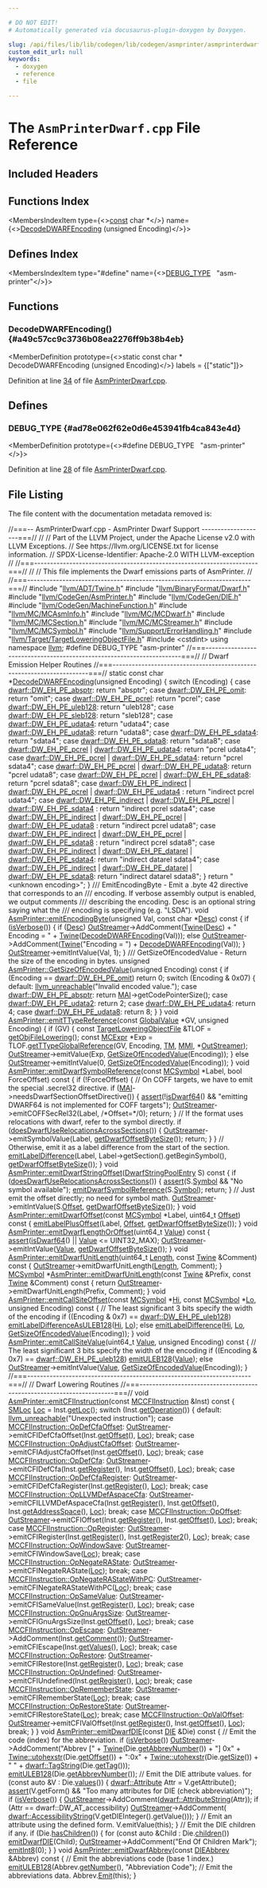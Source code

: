 ```yaml
---

# DO NOT EDIT!
# Automatically generated via docusaurus-plugin-doxygen by Doxygen.

slug: /api/files/lib/lib/codegen/lib/codegen/asmprinter/asmprinterdwarf-cpp
custom_edit_url: null
keywords:
  - doxygen
  - reference
  - file

---
```





# The `AsmPrinterDwarf.cpp` File Reference

<DoxygenPage pluginConfig={pluginConfig}>



## Included Headers

<IncludesList>
<IncludesListItem
  filePath="llvm/ADT/Twine.h"
  permalink="/docs/api/files/include/include/llvm/include/llvm/adt/twine-h"
  isLocal="true" />
<IncludesListItem
  filePath="llvm/BinaryFormat/Dwarf.h"
  permalink="/docs/api/files/include/include/llvm/include/llvm/binaryformat/dwarf-h"
  isLocal="true" />
<IncludesListItem
  filePath="llvm/CodeGen/AsmPrinter.h"
  permalink="/docs/api/files/include/include/llvm/include/llvm/codegen/asmprinter-h"
  isLocal="true" />
<IncludesListItem
  filePath="llvm/CodeGen/DIE.h"
  permalink="/docs/api/files/include/include/llvm/include/llvm/codegen/die-h"
  isLocal="true" />
<IncludesListItem
  filePath="llvm/CodeGen/MachineFunction.h"
  permalink="/docs/api/files/include/include/llvm/include/llvm/codegen/machinefunction-h"
  isLocal="true" />
<IncludesListItem
  filePath="llvm/MC/MCAsmInfo.h"
  permalink="/docs/api/files/include/include/llvm/include/llvm/mc/mcasminfo-h"
  isLocal="true" />
<IncludesListItem
  filePath="llvm/MC/MCDwarf.h"
  permalink="/docs/api/files/include/include/llvm/include/llvm/mc/mcdwarf-h"
  isLocal="true" />
<IncludesListItem
  filePath="llvm/MC/MCSection.h"
  permalink="/docs/api/files/include/include/llvm/include/llvm/mc/mcsection-h"
  isLocal="true" />
<IncludesListItem
  filePath="llvm/MC/MCStreamer.h"
  permalink="/docs/api/files/include/include/llvm/include/llvm/mc/mcstreamer-h"
  isLocal="true" />
<IncludesListItem
  filePath="llvm/MC/MCSymbol.h"
  permalink="/docs/api/files/include/include/llvm/include/llvm/mc/mcsymbol-h"
  isLocal="true" />
<IncludesListItem
  filePath="llvm/Support/ErrorHandling.h"
  permalink="/docs/api/files/include/include/llvm/include/llvm/support/errorhandling-h"
  isLocal="true" />
<IncludesListItem
  filePath="llvm/Target/TargetLoweringObjectFile.h"
  permalink="/docs/api/files/include/include/llvm/include/llvm/target/targetloweringobjectfile-h"
  isLocal="true" />
<IncludesListItem
  filePath="cstdint"
  permalink=""
  isLocal="false" />
</IncludesList>

## Functions Index

<MembersIndex>

<MembersIndexItem
  type={<><a href="/docs/api/files/lib/lib/target/lib/target/aarch64/aarch64promoteconstant-cpp/#a90f8350fecae261c25be85d38b451bff">const</a> char &#42;</>}
  name={<><a href="#a49c57cc9c3736b08ea2276ff9b38b4eb">DecodeDWARFEncoding</a> (unsigned Encoding)</>}>
</MembersIndexItem>

</MembersIndex>

## Defines Index

<MembersIndex>

<MembersIndexItem
  type="#define"
  name={<><a href="#ad78e062f62e0d6e453941fb4ca843e4d">DEBUG&#95;TYPE</a>&nbsp;&nbsp;&nbsp;&quot;asm-printer&quot;</>}>
</MembersIndexItem>

</MembersIndex>


<SectionDefinition>

## Functions

### DecodeDWARFEncoding() {#a49c57cc9c3736b08ea2276ff9b38b4eb}

<MemberDefinition
  prototype={<>static const char &#42; DecodeDWARFEncoding (unsigned Encoding)</>}
  labels = {["static"]}>

Definition at line <a href="#l00034">34</a> of file <a href="/docs/api/files/lib/lib/codegen/lib/codegen/asmprinter/asmprinterdwarf-cpp">AsmPrinterDwarf.cpp</a>.
</MemberDefinition>

</SectionDefinition>

<SectionDefinition>

## Defines

### DEBUG&#95;TYPE {#ad78e062f62e0d6e453941fb4ca843e4d}

<MemberDefinition
  prototype={<>#define DEBUG&#95;TYPE&nbsp;&nbsp;&nbsp;&quot;asm-printer&quot;</>}>

Definition at line <a href="#l00028">28</a> of file <a href="/docs/api/files/lib/lib/codegen/lib/codegen/asmprinter/asmprinterdwarf-cpp">AsmPrinterDwarf.cpp</a>.
</MemberDefinition>

</SectionDefinition>

## File Listing

The file content with the documentation metadata removed is:

<ProgramListing>

<Link id="l00001" /><CodeLine lineNumber="1"><span class="doxyHighlightComment">//===-- AsmPrinterDwarf.cpp - AsmPrinter Dwarf Support --------------------===//</span></CodeLine>
<Link id="l00002" /><CodeLine lineNumber="2"><span class="doxyHighlightComment">//</span></CodeLine>
<Link id="l00003" /><CodeLine lineNumber="3"><span class="doxyHighlightComment">// Part of the LLVM Project, under the Apache License v2.0 with LLVM Exceptions.</span></CodeLine>
<Link id="l00004" /><CodeLine lineNumber="4"><span class="doxyHighlightComment">// See https://llvm.org/LICENSE.txt for license information.</span></CodeLine>
<Link id="l00005" /><CodeLine lineNumber="5"><span class="doxyHighlightComment">// SPDX-License-Identifier: Apache-2.0 WITH LLVM-exception</span></CodeLine>
<Link id="l00006" /><CodeLine lineNumber="6"><span class="doxyHighlightComment">//</span></CodeLine>
<Link id="l00007" /><CodeLine lineNumber="7"><span class="doxyHighlightComment">//===----------------------------------------------------------------------===//</span></CodeLine>
<Link id="l00008" /><CodeLine lineNumber="8"><span class="doxyHighlightComment">//</span></CodeLine>
<Link id="l00009" /><CodeLine lineNumber="9"><span class="doxyHighlightComment">// This file implements the Dwarf emissions parts of AsmPrinter.</span></CodeLine>
<Link id="l00010" /><CodeLine lineNumber="10"><span class="doxyHighlightComment">//</span></CodeLine>
<Link id="l00011" /><CodeLine lineNumber="11"><span class="doxyHighlightComment">//===----------------------------------------------------------------------===//</span></CodeLine>
<Link id="l00012" /><CodeLine lineNumber="12"></CodeLine>
<Link id="l00013" /><CodeLine lineNumber="13"><span class="doxyHighlightPreprocessor">#include &quot;<a href="/docs/api/files/include/include/llvm/include/llvm/adt/twine-h">llvm/ADT/Twine.h</a>&quot;</span></CodeLine>
<Link id="l00014" /><CodeLine lineNumber="14"><span class="doxyHighlightPreprocessor">#include &quot;<a href="/docs/api/files/include/include/llvm/include/llvm/binaryformat/dwarf-h">llvm/BinaryFormat/Dwarf.h</a>&quot;</span></CodeLine>
<Link id="l00015" /><CodeLine lineNumber="15"><span class="doxyHighlightPreprocessor">#include &quot;<a href="/docs/api/files/include/include/llvm/include/llvm/codegen/asmprinter-h">llvm/CodeGen/AsmPrinter.h</a>&quot;</span></CodeLine>
<Link id="l00016" /><CodeLine lineNumber="16"><span class="doxyHighlightPreprocessor">#include &quot;<a href="/docs/api/files/include/include/llvm/include/llvm/codegen/die-h">llvm/CodeGen/DIE.h</a>&quot;</span></CodeLine>
<Link id="l00017" /><CodeLine lineNumber="17"><span class="doxyHighlightPreprocessor">#include &quot;<a href="/docs/api/files/include/include/llvm/include/llvm/codegen/machinefunction-h">llvm/CodeGen/MachineFunction.h</a>&quot;</span></CodeLine>
<Link id="l00018" /><CodeLine lineNumber="18"><span class="doxyHighlightPreprocessor">#include &quot;<a href="/docs/api/files/include/include/llvm/include/llvm/mc/mcasminfo-h">llvm/MC/MCAsmInfo.h</a>&quot;</span></CodeLine>
<Link id="l00019" /><CodeLine lineNumber="19"><span class="doxyHighlightPreprocessor">#include &quot;<a href="/docs/api/files/include/include/llvm/include/llvm/mc/mcdwarf-h">llvm/MC/MCDwarf.h</a>&quot;</span></CodeLine>
<Link id="l00020" /><CodeLine lineNumber="20"><span class="doxyHighlightPreprocessor">#include &quot;<a href="/docs/api/files/include/include/llvm/include/llvm/mc/mcsection-h">llvm/MC/MCSection.h</a>&quot;</span></CodeLine>
<Link id="l00021" /><CodeLine lineNumber="21"><span class="doxyHighlightPreprocessor">#include &quot;<a href="/docs/api/files/include/include/llvm/include/llvm/mc/mcstreamer-h">llvm/MC/MCStreamer.h</a>&quot;</span></CodeLine>
<Link id="l00022" /><CodeLine lineNumber="22"><span class="doxyHighlightPreprocessor">#include &quot;<a href="/docs/api/files/include/include/llvm/include/llvm/mc/mcsymbol-h">llvm/MC/MCSymbol.h</a>&quot;</span></CodeLine>
<Link id="l00023" /><CodeLine lineNumber="23"><span class="doxyHighlightPreprocessor">#include &quot;<a href="/docs/api/files/include/include/llvm/include/llvm/support/errorhandling-h">llvm/Support/ErrorHandling.h</a>&quot;</span></CodeLine>
<Link id="l00024" /><CodeLine lineNumber="24"><span class="doxyHighlightPreprocessor">#include &quot;<a href="/docs/api/files/include/include/llvm/include/llvm/target/targetloweringobjectfile-h">llvm/Target/TargetLoweringObjectFile.h</a>&quot;</span></CodeLine>
<Link id="l00025" /><CodeLine lineNumber="25"><span class="doxyHighlightPreprocessor">#include &lt;cstdint&gt;</span></CodeLine>
<Link id="l00026" /><CodeLine lineNumber="26"><span class="doxyHighlightKeyword">using namespace </span><span class="doxyHighlight"><a href="/docs/api/namespaces/llvm">llvm</a>;</span></CodeLine>
<Link id="l00027" /><CodeLine lineNumber="27"></CodeLine>
<Link id="l00028" /><CodeLine lineNumber="28" lineLink="#ad78e062f62e0d6e453941fb4ca843e4d"><span class="doxyHighlightPreprocessor">#define DEBUG&#95;TYPE &quot;asm-printer&quot;</span></CodeLine>
<Link id="l00029" /><CodeLine lineNumber="29"></CodeLine>
<Link id="l00030" /><CodeLine lineNumber="30"><span class="doxyHighlightComment">//===----------------------------------------------------------------------===//</span></CodeLine>
<Link id="l00031" /><CodeLine lineNumber="31"><span class="doxyHighlightComment">// Dwarf Emission Helper Routines</span></CodeLine>
<Link id="l00032" /><CodeLine lineNumber="32"><span class="doxyHighlightComment">//===----------------------------------------------------------------------===//</span></CodeLine>
<Link id="l00033" /><CodeLine lineNumber="33"></CodeLine>
<Link id="l00034" /><CodeLine lineNumber="34" lineLink="#a49c57cc9c3736b08ea2276ff9b38b4eb"><span class="doxyHighlightKeyword">static</span><span class="doxyHighlight"> </span><span class="doxyHighlightKeyword">const</span><span class="doxyHighlight"> </span><span class="doxyHighlightKeywordType">char</span><span class="doxyHighlight"> &#42;<a href="#a49c57cc9c3736b08ea2276ff9b38b4eb">DecodeDWARFEncoding</a>(</span><span class="doxyHighlightKeywordType">unsigned</span><span class="doxyHighlight"> Encoding) &#123;</span></CodeLine>
<Link id="l00035" /><CodeLine lineNumber="35"><span class="doxyHighlight">  </span><span class="doxyHighlightKeywordFlow">switch</span><span class="doxyHighlight"> (Encoding) &#123;</span></CodeLine>
<Link id="l00036" /><CodeLine lineNumber="36"><span class="doxyHighlight">  </span><span class="doxyHighlightKeywordFlow">case</span><span class="doxyHighlight"> <a href="/docs/api/namespaces/llvm/dwarf/#ab4fde659cfd2ad21ef1920dca7f22255ab8bb265a153372d87860f6a33d858f3e">dwarf::DW&#95;EH&#95;PE&#95;absptr</a>:</span></CodeLine>
<Link id="l00037" /><CodeLine lineNumber="37"><span class="doxyHighlight">    </span><span class="doxyHighlightKeywordFlow">return</span><span class="doxyHighlight"> </span><span class="doxyHighlightStringLiteral">&quot;absptr&quot;</span><span class="doxyHighlight">;</span></CodeLine>
<Link id="l00038" /><CodeLine lineNumber="38"><span class="doxyHighlight">  </span><span class="doxyHighlightKeywordFlow">case</span><span class="doxyHighlight"> <a href="/docs/api/namespaces/llvm/dwarf/#ab4fde659cfd2ad21ef1920dca7f22255af88641d07cb5fdb688ad0d4e78314222">dwarf::DW&#95;EH&#95;PE&#95;omit</a>:</span></CodeLine>
<Link id="l00039" /><CodeLine lineNumber="39"><span class="doxyHighlight">    </span><span class="doxyHighlightKeywordFlow">return</span><span class="doxyHighlight"> </span><span class="doxyHighlightStringLiteral">&quot;omit&quot;</span><span class="doxyHighlight">;</span></CodeLine>
<Link id="l00040" /><CodeLine lineNumber="40"><span class="doxyHighlight">  </span><span class="doxyHighlightKeywordFlow">case</span><span class="doxyHighlight"> <a href="/docs/api/namespaces/llvm/dwarf/#ab4fde659cfd2ad21ef1920dca7f22255a18cb02c6dc96569494f65b82ab70487b">dwarf::DW&#95;EH&#95;PE&#95;pcrel</a>:</span></CodeLine>
<Link id="l00041" /><CodeLine lineNumber="41"><span class="doxyHighlight">    </span><span class="doxyHighlightKeywordFlow">return</span><span class="doxyHighlight"> </span><span class="doxyHighlightStringLiteral">&quot;pcrel&quot;</span><span class="doxyHighlight">;</span></CodeLine>
<Link id="l00042" /><CodeLine lineNumber="42"><span class="doxyHighlight">  </span><span class="doxyHighlightKeywordFlow">case</span><span class="doxyHighlight"> <a href="/docs/api/namespaces/llvm/dwarf/#ab4fde659cfd2ad21ef1920dca7f22255ac78bfa2d0d61171586536bd55b3919f9">dwarf::DW&#95;EH&#95;PE&#95;uleb128</a>:</span></CodeLine>
<Link id="l00043" /><CodeLine lineNumber="43"><span class="doxyHighlight">    </span><span class="doxyHighlightKeywordFlow">return</span><span class="doxyHighlight"> </span><span class="doxyHighlightStringLiteral">&quot;uleb128&quot;</span><span class="doxyHighlight">;</span></CodeLine>
<Link id="l00044" /><CodeLine lineNumber="44"><span class="doxyHighlight">  </span><span class="doxyHighlightKeywordFlow">case</span><span class="doxyHighlight"> <a href="/docs/api/namespaces/llvm/dwarf/#ab4fde659cfd2ad21ef1920dca7f22255acdcf9e337d25fb5063bf168d12c0e9fd">dwarf::DW&#95;EH&#95;PE&#95;sleb128</a>:</span></CodeLine>
<Link id="l00045" /><CodeLine lineNumber="45"><span class="doxyHighlight">    </span><span class="doxyHighlightKeywordFlow">return</span><span class="doxyHighlight"> </span><span class="doxyHighlightStringLiteral">&quot;sleb128&quot;</span><span class="doxyHighlight">;</span></CodeLine>
<Link id="l00046" /><CodeLine lineNumber="46"><span class="doxyHighlight">  </span><span class="doxyHighlightKeywordFlow">case</span><span class="doxyHighlight"> <a href="/docs/api/namespaces/llvm/dwarf/#ab4fde659cfd2ad21ef1920dca7f22255abfafdba601fd5cab55113f2cdb96c033">dwarf::DW&#95;EH&#95;PE&#95;udata4</a>:</span></CodeLine>
<Link id="l00047" /><CodeLine lineNumber="47"><span class="doxyHighlight">    </span><span class="doxyHighlightKeywordFlow">return</span><span class="doxyHighlight"> </span><span class="doxyHighlightStringLiteral">&quot;udata4&quot;</span><span class="doxyHighlight">;</span></CodeLine>
<Link id="l00048" /><CodeLine lineNumber="48"><span class="doxyHighlight">  </span><span class="doxyHighlightKeywordFlow">case</span><span class="doxyHighlight"> <a href="/docs/api/namespaces/llvm/dwarf/#ab4fde659cfd2ad21ef1920dca7f22255ac75ce7ce2df1136a194d4cd1d889c06a">dwarf::DW&#95;EH&#95;PE&#95;udata8</a>:</span></CodeLine>
<Link id="l00049" /><CodeLine lineNumber="49"><span class="doxyHighlight">    </span><span class="doxyHighlightKeywordFlow">return</span><span class="doxyHighlight"> </span><span class="doxyHighlightStringLiteral">&quot;udata8&quot;</span><span class="doxyHighlight">;</span></CodeLine>
<Link id="l00050" /><CodeLine lineNumber="50"><span class="doxyHighlight">  </span><span class="doxyHighlightKeywordFlow">case</span><span class="doxyHighlight"> <a href="/docs/api/namespaces/llvm/dwarf/#ab4fde659cfd2ad21ef1920dca7f22255a68bcc7d64ea60cf76503e913360e0b01">dwarf::DW&#95;EH&#95;PE&#95;sdata4</a>:</span></CodeLine>
<Link id="l00051" /><CodeLine lineNumber="51"><span class="doxyHighlight">    </span><span class="doxyHighlightKeywordFlow">return</span><span class="doxyHighlight"> </span><span class="doxyHighlightStringLiteral">&quot;sdata4&quot;</span><span class="doxyHighlight">;</span></CodeLine>
<Link id="l00052" /><CodeLine lineNumber="52"><span class="doxyHighlight">  </span><span class="doxyHighlightKeywordFlow">case</span><span class="doxyHighlight"> <a href="/docs/api/namespaces/llvm/dwarf/#ab4fde659cfd2ad21ef1920dca7f22255ab4f228eae8e91cb5eb218c4372d2cd75">dwarf::DW&#95;EH&#95;PE&#95;sdata8</a>:</span></CodeLine>
<Link id="l00053" /><CodeLine lineNumber="53"><span class="doxyHighlight">    </span><span class="doxyHighlightKeywordFlow">return</span><span class="doxyHighlight"> </span><span class="doxyHighlightStringLiteral">&quot;sdata8&quot;</span><span class="doxyHighlight">;</span></CodeLine>
<Link id="l00054" /><CodeLine lineNumber="54"><span class="doxyHighlight">  </span><span class="doxyHighlightKeywordFlow">case</span><span class="doxyHighlight"> <a href="/docs/api/namespaces/llvm/dwarf/#ab4fde659cfd2ad21ef1920dca7f22255a18cb02c6dc96569494f65b82ab70487b">dwarf::DW&#95;EH&#95;PE&#95;pcrel</a> | <a href="/docs/api/namespaces/llvm/dwarf/#ab4fde659cfd2ad21ef1920dca7f22255abfafdba601fd5cab55113f2cdb96c033">dwarf::DW&#95;EH&#95;PE&#95;udata4</a>:</span></CodeLine>
<Link id="l00055" /><CodeLine lineNumber="55"><span class="doxyHighlight">    </span><span class="doxyHighlightKeywordFlow">return</span><span class="doxyHighlight"> </span><span class="doxyHighlightStringLiteral">&quot;pcrel udata4&quot;</span><span class="doxyHighlight">;</span></CodeLine>
<Link id="l00056" /><CodeLine lineNumber="56"><span class="doxyHighlight">  </span><span class="doxyHighlightKeywordFlow">case</span><span class="doxyHighlight"> <a href="/docs/api/namespaces/llvm/dwarf/#ab4fde659cfd2ad21ef1920dca7f22255a18cb02c6dc96569494f65b82ab70487b">dwarf::DW&#95;EH&#95;PE&#95;pcrel</a> | <a href="/docs/api/namespaces/llvm/dwarf/#ab4fde659cfd2ad21ef1920dca7f22255a68bcc7d64ea60cf76503e913360e0b01">dwarf::DW&#95;EH&#95;PE&#95;sdata4</a>:</span></CodeLine>
<Link id="l00057" /><CodeLine lineNumber="57"><span class="doxyHighlight">    </span><span class="doxyHighlightKeywordFlow">return</span><span class="doxyHighlight"> </span><span class="doxyHighlightStringLiteral">&quot;pcrel sdata4&quot;</span><span class="doxyHighlight">;</span></CodeLine>
<Link id="l00058" /><CodeLine lineNumber="58"><span class="doxyHighlight">  </span><span class="doxyHighlightKeywordFlow">case</span><span class="doxyHighlight"> <a href="/docs/api/namespaces/llvm/dwarf/#ab4fde659cfd2ad21ef1920dca7f22255a18cb02c6dc96569494f65b82ab70487b">dwarf::DW&#95;EH&#95;PE&#95;pcrel</a> | <a href="/docs/api/namespaces/llvm/dwarf/#ab4fde659cfd2ad21ef1920dca7f22255ac75ce7ce2df1136a194d4cd1d889c06a">dwarf::DW&#95;EH&#95;PE&#95;udata8</a>:</span></CodeLine>
<Link id="l00059" /><CodeLine lineNumber="59"><span class="doxyHighlight">    </span><span class="doxyHighlightKeywordFlow">return</span><span class="doxyHighlight"> </span><span class="doxyHighlightStringLiteral">&quot;pcrel udata8&quot;</span><span class="doxyHighlight">;</span></CodeLine>
<Link id="l00060" /><CodeLine lineNumber="60"><span class="doxyHighlight">  </span><span class="doxyHighlightKeywordFlow">case</span><span class="doxyHighlight"> <a href="/docs/api/namespaces/llvm/dwarf/#ab4fde659cfd2ad21ef1920dca7f22255a18cb02c6dc96569494f65b82ab70487b">dwarf::DW&#95;EH&#95;PE&#95;pcrel</a> | <a href="/docs/api/namespaces/llvm/dwarf/#ab4fde659cfd2ad21ef1920dca7f22255ab4f228eae8e91cb5eb218c4372d2cd75">dwarf::DW&#95;EH&#95;PE&#95;sdata8</a>:</span></CodeLine>
<Link id="l00061" /><CodeLine lineNumber="61"><span class="doxyHighlight">    </span><span class="doxyHighlightKeywordFlow">return</span><span class="doxyHighlight"> </span><span class="doxyHighlightStringLiteral">&quot;pcrel sdata8&quot;</span><span class="doxyHighlight">;</span></CodeLine>
<Link id="l00062" /><CodeLine lineNumber="62"><span class="doxyHighlight">  </span><span class="doxyHighlightKeywordFlow">case</span><span class="doxyHighlight"> <a href="/docs/api/namespaces/llvm/dwarf/#ab4fde659cfd2ad21ef1920dca7f22255ac859bd9ec26a2398dd13f4f9262f0595">dwarf::DW&#95;EH&#95;PE&#95;indirect</a> | <a href="/docs/api/namespaces/llvm/dwarf/#ab4fde659cfd2ad21ef1920dca7f22255a18cb02c6dc96569494f65b82ab70487b">dwarf::DW&#95;EH&#95;PE&#95;pcrel</a> | <a href="/docs/api/namespaces/llvm/dwarf/#ab4fde659cfd2ad21ef1920dca7f22255abfafdba601fd5cab55113f2cdb96c033">dwarf::DW&#95;EH&#95;PE&#95;udata4</a></span></CodeLine>
<Link id="l00063" /><CodeLine lineNumber="63"><span class="doxyHighlight">      :</span></CodeLine>
<Link id="l00064" /><CodeLine lineNumber="64"><span class="doxyHighlight">    </span><span class="doxyHighlightKeywordFlow">return</span><span class="doxyHighlight"> </span><span class="doxyHighlightStringLiteral">&quot;indirect pcrel udata4&quot;</span><span class="doxyHighlight">;</span></CodeLine>
<Link id="l00065" /><CodeLine lineNumber="65"><span class="doxyHighlight">  </span><span class="doxyHighlightKeywordFlow">case</span><span class="doxyHighlight"> <a href="/docs/api/namespaces/llvm/dwarf/#ab4fde659cfd2ad21ef1920dca7f22255ac859bd9ec26a2398dd13f4f9262f0595">dwarf::DW&#95;EH&#95;PE&#95;indirect</a> | <a href="/docs/api/namespaces/llvm/dwarf/#ab4fde659cfd2ad21ef1920dca7f22255a18cb02c6dc96569494f65b82ab70487b">dwarf::DW&#95;EH&#95;PE&#95;pcrel</a> | <a href="/docs/api/namespaces/llvm/dwarf/#ab4fde659cfd2ad21ef1920dca7f22255a68bcc7d64ea60cf76503e913360e0b01">dwarf::DW&#95;EH&#95;PE&#95;sdata4</a></span></CodeLine>
<Link id="l00066" /><CodeLine lineNumber="66"><span class="doxyHighlight">      :</span></CodeLine>
<Link id="l00067" /><CodeLine lineNumber="67"><span class="doxyHighlight">    </span><span class="doxyHighlightKeywordFlow">return</span><span class="doxyHighlight"> </span><span class="doxyHighlightStringLiteral">&quot;indirect pcrel sdata4&quot;</span><span class="doxyHighlight">;</span></CodeLine>
<Link id="l00068" /><CodeLine lineNumber="68"><span class="doxyHighlight">  </span><span class="doxyHighlightKeywordFlow">case</span><span class="doxyHighlight"> <a href="/docs/api/namespaces/llvm/dwarf/#ab4fde659cfd2ad21ef1920dca7f22255ac859bd9ec26a2398dd13f4f9262f0595">dwarf::DW&#95;EH&#95;PE&#95;indirect</a> | <a href="/docs/api/namespaces/llvm/dwarf/#ab4fde659cfd2ad21ef1920dca7f22255a18cb02c6dc96569494f65b82ab70487b">dwarf::DW&#95;EH&#95;PE&#95;pcrel</a> | <a href="/docs/api/namespaces/llvm/dwarf/#ab4fde659cfd2ad21ef1920dca7f22255ac75ce7ce2df1136a194d4cd1d889c06a">dwarf::DW&#95;EH&#95;PE&#95;udata8</a></span></CodeLine>
<Link id="l00069" /><CodeLine lineNumber="69"><span class="doxyHighlight">      :</span></CodeLine>
<Link id="l00070" /><CodeLine lineNumber="70"><span class="doxyHighlight">    </span><span class="doxyHighlightKeywordFlow">return</span><span class="doxyHighlight"> </span><span class="doxyHighlightStringLiteral">&quot;indirect pcrel udata8&quot;</span><span class="doxyHighlight">;</span></CodeLine>
<Link id="l00071" /><CodeLine lineNumber="71"><span class="doxyHighlight">  </span><span class="doxyHighlightKeywordFlow">case</span><span class="doxyHighlight"> <a href="/docs/api/namespaces/llvm/dwarf/#ab4fde659cfd2ad21ef1920dca7f22255ac859bd9ec26a2398dd13f4f9262f0595">dwarf::DW&#95;EH&#95;PE&#95;indirect</a> | <a href="/docs/api/namespaces/llvm/dwarf/#ab4fde659cfd2ad21ef1920dca7f22255a18cb02c6dc96569494f65b82ab70487b">dwarf::DW&#95;EH&#95;PE&#95;pcrel</a> | <a href="/docs/api/namespaces/llvm/dwarf/#ab4fde659cfd2ad21ef1920dca7f22255ab4f228eae8e91cb5eb218c4372d2cd75">dwarf::DW&#95;EH&#95;PE&#95;sdata8</a></span></CodeLine>
<Link id="l00072" /><CodeLine lineNumber="72"><span class="doxyHighlight">      :</span></CodeLine>
<Link id="l00073" /><CodeLine lineNumber="73"><span class="doxyHighlight">    </span><span class="doxyHighlightKeywordFlow">return</span><span class="doxyHighlight"> </span><span class="doxyHighlightStringLiteral">&quot;indirect pcrel sdata8&quot;</span><span class="doxyHighlight">;</span></CodeLine>
<Link id="l00074" /><CodeLine lineNumber="74"><span class="doxyHighlight">  </span><span class="doxyHighlightKeywordFlow">case</span><span class="doxyHighlight"> <a href="/docs/api/namespaces/llvm/dwarf/#ab4fde659cfd2ad21ef1920dca7f22255ac859bd9ec26a2398dd13f4f9262f0595">dwarf::DW&#95;EH&#95;PE&#95;indirect</a> | <a href="/docs/api/namespaces/llvm/dwarf/#ab4fde659cfd2ad21ef1920dca7f22255a0e91cc214494d9c9f9c8adcf03be6e51">dwarf::DW&#95;EH&#95;PE&#95;datarel</a> |</span></CodeLine>
<Link id="l00075" /><CodeLine lineNumber="75"><span class="doxyHighlight">      <a href="/docs/api/namespaces/llvm/dwarf/#ab4fde659cfd2ad21ef1920dca7f22255a68bcc7d64ea60cf76503e913360e0b01">dwarf::DW&#95;EH&#95;PE&#95;sdata4</a>:</span></CodeLine>
<Link id="l00076" /><CodeLine lineNumber="76"><span class="doxyHighlight">    </span><span class="doxyHighlightKeywordFlow">return</span><span class="doxyHighlight"> </span><span class="doxyHighlightStringLiteral">&quot;indirect datarel sdata4&quot;</span><span class="doxyHighlight">;</span></CodeLine>
<Link id="l00077" /><CodeLine lineNumber="77"><span class="doxyHighlight">  </span><span class="doxyHighlightKeywordFlow">case</span><span class="doxyHighlight"> <a href="/docs/api/namespaces/llvm/dwarf/#ab4fde659cfd2ad21ef1920dca7f22255ac859bd9ec26a2398dd13f4f9262f0595">dwarf::DW&#95;EH&#95;PE&#95;indirect</a> | <a href="/docs/api/namespaces/llvm/dwarf/#ab4fde659cfd2ad21ef1920dca7f22255a0e91cc214494d9c9f9c8adcf03be6e51">dwarf::DW&#95;EH&#95;PE&#95;datarel</a> |</span></CodeLine>
<Link id="l00078" /><CodeLine lineNumber="78"><span class="doxyHighlight">      <a href="/docs/api/namespaces/llvm/dwarf/#ab4fde659cfd2ad21ef1920dca7f22255ab4f228eae8e91cb5eb218c4372d2cd75">dwarf::DW&#95;EH&#95;PE&#95;sdata8</a>:</span></CodeLine>
<Link id="l00079" /><CodeLine lineNumber="79"><span class="doxyHighlight">    </span><span class="doxyHighlightKeywordFlow">return</span><span class="doxyHighlight"> </span><span class="doxyHighlightStringLiteral">&quot;indirect datarel sdata8&quot;</span><span class="doxyHighlight">;</span></CodeLine>
<Link id="l00080" /><CodeLine lineNumber="80"><span class="doxyHighlight">  &#125;</span></CodeLine>
<Link id="l00081" /><CodeLine lineNumber="81"></CodeLine>
<Link id="l00082" /><CodeLine lineNumber="82"><span class="doxyHighlight">  </span><span class="doxyHighlightKeywordFlow">return</span><span class="doxyHighlight"> </span><span class="doxyHighlightStringLiteral">&quot;&lt;unknown encoding&gt;&quot;</span><span class="doxyHighlight">;</span></CodeLine>
<Link id="l00083" /><CodeLine lineNumber="83"><span class="doxyHighlight">&#125;</span></CodeLine>
<Link id="l00084" /><CodeLine lineNumber="84"></CodeLine>
<Link id="l00085" /><CodeLine lineNumber="85"><span class="doxyHighlightComment">/// EmitEncodingByte - Emit a .byte 42 directive that corresponds to an</span></CodeLine>
<Link id="l00086" /><CodeLine lineNumber="86"><span class="doxyHighlightComment">/// encoding.  If verbose assembly output is enabled, we output comments</span></CodeLine>
<Link id="l00087" /><CodeLine lineNumber="87"><span class="doxyHighlightComment">/// describing the encoding.  Desc is an optional string saying what the</span></CodeLine>
<Link id="l00088" /><CodeLine lineNumber="88"><span class="doxyHighlightComment">/// encoding is specifying (e.g. &quot;LSDA&quot;).</span></CodeLine>
<Link id="l00089" /><CodeLine lineNumber="89" lineLink="/docs/api/classes/llvm/asmprinter/#a7e3748343e023dd0c34b09ad64cf6377"><span class="doxyHighlightKeywordType">void</span><span class="doxyHighlight"> <a href="/docs/api/classes/llvm/asmprinter/#a7e3748343e023dd0c34b09ad64cf6377">AsmPrinter::emitEncodingByte</a>(</span><span class="doxyHighlightKeywordType">unsigned</span><span class="doxyHighlight"> Val, </span><span class="doxyHighlightKeyword">const</span><span class="doxyHighlight"> </span><span class="doxyHighlightKeywordType">char</span><span class="doxyHighlight"> &#42;<a href="/docs/api/namespaces/llvm/#a4de98a9acffcef5bb4b31862cb8c72ac">Desc</a>)</span><span class="doxyHighlightKeyword"> const </span><span class="doxyHighlight">&#123;</span></CodeLine>
<Link id="l00090" /><CodeLine lineNumber="90"><span class="doxyHighlight">  </span><span class="doxyHighlightKeywordFlow">if</span><span class="doxyHighlight"> (<a href="/docs/api/classes/llvm/asmprinter/#ad50f5d7186d7a17abb53860320a2a5b1">isVerbose</a>()) &#123;</span></CodeLine>
<Link id="l00091" /><CodeLine lineNumber="91"><span class="doxyHighlight">    </span><span class="doxyHighlightKeywordFlow">if</span><span class="doxyHighlight"> (<a href="/docs/api/namespaces/llvm/#a4de98a9acffcef5bb4b31862cb8c72ac">Desc</a>)</span></CodeLine>
<Link id="l00092" /><CodeLine lineNumber="92"><span class="doxyHighlight">      <a href="/docs/api/classes/llvm/asmprinter/#ac189a157a6aab76ea837c13ec615dbc9">OutStreamer</a>-&gt;AddComment(<a href="/docs/api/classes/llvm/twine">Twine</a>(<a href="/docs/api/namespaces/llvm/#a4de98a9acffcef5bb4b31862cb8c72ac">Desc</a>) + </span><span class="doxyHighlightStringLiteral">&quot; Encoding = &quot;</span><span class="doxyHighlight"> +</span></CodeLine>
<Link id="l00093" /><CodeLine lineNumber="93"><span class="doxyHighlight">                              <a href="/docs/api/classes/llvm/twine">Twine</a>(<a href="#a49c57cc9c3736b08ea2276ff9b38b4eb">DecodeDWARFEncoding</a>(Val)));</span></CodeLine>
<Link id="l00094" /><CodeLine lineNumber="94"><span class="doxyHighlight">    </span><span class="doxyHighlightKeywordFlow">else</span></CodeLine>
<Link id="l00095" /><CodeLine lineNumber="95"><span class="doxyHighlight">      <a href="/docs/api/classes/llvm/asmprinter/#ac189a157a6aab76ea837c13ec615dbc9">OutStreamer</a>-&gt;AddComment(<a href="/docs/api/classes/llvm/twine">Twine</a>(</span><span class="doxyHighlightStringLiteral">&quot;Encoding = &quot;</span><span class="doxyHighlight">) + <a href="#a49c57cc9c3736b08ea2276ff9b38b4eb">DecodeDWARFEncoding</a>(Val));</span></CodeLine>
<Link id="l00096" /><CodeLine lineNumber="96"><span class="doxyHighlight">  &#125;</span></CodeLine>
<Link id="l00097" /><CodeLine lineNumber="97"></CodeLine>
<Link id="l00098" /><CodeLine lineNumber="98"><span class="doxyHighlight">  <a href="/docs/api/classes/llvm/asmprinter/#ac189a157a6aab76ea837c13ec615dbc9">OutStreamer</a>-&gt;emitIntValue(Val, 1);</span></CodeLine>
<Link id="l00099" /><CodeLine lineNumber="99"><span class="doxyHighlight">&#125;</span></CodeLine>
<Link id="l00100" /><CodeLine lineNumber="100"></CodeLine>
<Link id="l00101" /><CodeLine lineNumber="101"><span class="doxyHighlightComment">/// GetSizeOfEncodedValue - Return the size of the encoding in bytes.</span></CodeLine>
<Link id="l00102" /><CodeLine lineNumber="102" lineLink="/docs/api/classes/llvm/asmprinter/#a18513463d97543291c1eb9e2c1a5f0b1"><span class="doxyHighlightKeywordType">unsigned</span><span class="doxyHighlight"> <a href="/docs/api/classes/llvm/asmprinter/#a18513463d97543291c1eb9e2c1a5f0b1">AsmPrinter::GetSizeOfEncodedValue</a>(</span><span class="doxyHighlightKeywordType">unsigned</span><span class="doxyHighlight"> Encoding)</span><span class="doxyHighlightKeyword"> const </span><span class="doxyHighlight">&#123;</span></CodeLine>
<Link id="l00103" /><CodeLine lineNumber="103"><span class="doxyHighlight">  </span><span class="doxyHighlightKeywordFlow">if</span><span class="doxyHighlight"> (Encoding == <a href="/docs/api/namespaces/llvm/dwarf/#ab4fde659cfd2ad21ef1920dca7f22255af88641d07cb5fdb688ad0d4e78314222">dwarf::DW&#95;EH&#95;PE&#95;omit</a>)</span></CodeLine>
<Link id="l00104" /><CodeLine lineNumber="104"><span class="doxyHighlight">    </span><span class="doxyHighlightKeywordFlow">return</span><span class="doxyHighlight"> 0;</span></CodeLine>
<Link id="l00105" /><CodeLine lineNumber="105"></CodeLine>
<Link id="l00106" /><CodeLine lineNumber="106"><span class="doxyHighlight">  </span><span class="doxyHighlightKeywordFlow">switch</span><span class="doxyHighlight"> (Encoding &amp; 0x07) &#123;</span></CodeLine>
<Link id="l00107" /><CodeLine lineNumber="107"><span class="doxyHighlight">  </span><span class="doxyHighlightKeywordFlow">default</span><span class="doxyHighlight">:</span></CodeLine>
<Link id="l00108" /><CodeLine lineNumber="108"><span class="doxyHighlight">    <a href="/docs/api/files/include/include/llvm/include/llvm/support/errorhandling-h/#ace243f5c25697a1107cce46626b3dc94">llvm&#95;unreachable</a>(</span><span class="doxyHighlightStringLiteral">&quot;Invalid encoded value.&quot;</span><span class="doxyHighlight">);</span></CodeLine>
<Link id="l00109" /><CodeLine lineNumber="109"><span class="doxyHighlight">  </span><span class="doxyHighlightKeywordFlow">case</span><span class="doxyHighlight"> <a href="/docs/api/namespaces/llvm/dwarf/#ab4fde659cfd2ad21ef1920dca7f22255ab8bb265a153372d87860f6a33d858f3e">dwarf::DW&#95;EH&#95;PE&#95;absptr</a>:</span></CodeLine>
<Link id="l00110" /><CodeLine lineNumber="110"><span class="doxyHighlight">    </span><span class="doxyHighlightKeywordFlow">return</span><span class="doxyHighlight"> <a href="/docs/api/classes/llvm/asmprinter/#a47692fd7344d1adc2916ad4cc31d26c8">MAI</a>-&gt;getCodePointerSize();</span></CodeLine>
<Link id="l00111" /><CodeLine lineNumber="111"><span class="doxyHighlight">  </span><span class="doxyHighlightKeywordFlow">case</span><span class="doxyHighlight"> <a href="/docs/api/namespaces/llvm/dwarf/#ab4fde659cfd2ad21ef1920dca7f22255ab06941f802d97190e82e32018265b5f1">dwarf::DW&#95;EH&#95;PE&#95;udata2</a>:</span></CodeLine>
<Link id="l00112" /><CodeLine lineNumber="112"><span class="doxyHighlight">    </span><span class="doxyHighlightKeywordFlow">return</span><span class="doxyHighlight"> 2;</span></CodeLine>
<Link id="l00113" /><CodeLine lineNumber="113"><span class="doxyHighlight">  </span><span class="doxyHighlightKeywordFlow">case</span><span class="doxyHighlight"> <a href="/docs/api/namespaces/llvm/dwarf/#ab4fde659cfd2ad21ef1920dca7f22255abfafdba601fd5cab55113f2cdb96c033">dwarf::DW&#95;EH&#95;PE&#95;udata4</a>:</span></CodeLine>
<Link id="l00114" /><CodeLine lineNumber="114"><span class="doxyHighlight">    </span><span class="doxyHighlightKeywordFlow">return</span><span class="doxyHighlight"> 4;</span></CodeLine>
<Link id="l00115" /><CodeLine lineNumber="115"><span class="doxyHighlight">  </span><span class="doxyHighlightKeywordFlow">case</span><span class="doxyHighlight"> <a href="/docs/api/namespaces/llvm/dwarf/#ab4fde659cfd2ad21ef1920dca7f22255ac75ce7ce2df1136a194d4cd1d889c06a">dwarf::DW&#95;EH&#95;PE&#95;udata8</a>:</span></CodeLine>
<Link id="l00116" /><CodeLine lineNumber="116"><span class="doxyHighlight">    </span><span class="doxyHighlightKeywordFlow">return</span><span class="doxyHighlight"> 8;</span></CodeLine>
<Link id="l00117" /><CodeLine lineNumber="117"><span class="doxyHighlight">  &#125;</span></CodeLine>
<Link id="l00118" /><CodeLine lineNumber="118"><span class="doxyHighlight">&#125;</span></CodeLine>
<Link id="l00119" /><CodeLine lineNumber="119"></CodeLine>
<Link id="l00120" /><CodeLine lineNumber="120" lineLink="/docs/api/classes/llvm/asmprinter/#a46a5a1ae9c2bed91eb14e3a55a10bfa4"><span class="doxyHighlightKeywordType">void</span><span class="doxyHighlight"> <a href="/docs/api/classes/llvm/asmprinter/#a46a5a1ae9c2bed91eb14e3a55a10bfa4">AsmPrinter::emitTTypeReference</a>(</span><span class="doxyHighlightKeyword">const</span><span class="doxyHighlight"> <a href="/docs/api/classes/llvm/globalvalue">GlobalValue</a> &#42;GV, </span><span class="doxyHighlightKeywordType">unsigned</span><span class="doxyHighlight"> Encoding) &#123;</span></CodeLine>
<Link id="l00121" /><CodeLine lineNumber="121"><span class="doxyHighlight">  </span><span class="doxyHighlightKeywordFlow">if</span><span class="doxyHighlight"> (GV) &#123;</span></CodeLine>
<Link id="l00122" /><CodeLine lineNumber="122"><span class="doxyHighlight">    </span><span class="doxyHighlightKeyword">const</span><span class="doxyHighlight"> <a href="/docs/api/classes/llvm/targetloweringobjectfile">TargetLoweringObjectFile</a> &amp;TLOF = <a href="/docs/api/classes/llvm/asmprinter/#a0580b05cc0794957d4ac1ce2f209ac87">getObjFileLowering</a>();</span></CodeLine>
<Link id="l00123" /><CodeLine lineNumber="123"></CodeLine>
<Link id="l00124" /><CodeLine lineNumber="124"><span class="doxyHighlight">    </span><span class="doxyHighlightKeyword">const</span><span class="doxyHighlight"> <a href="/docs/api/classes/llvm/mcexpr">MCExpr</a> &#42;Exp =</span></CodeLine>
<Link id="l00125" /><CodeLine lineNumber="125"><span class="doxyHighlight">        TLOF.<a href="/docs/api/classes/llvm/targetloweringobjectfile/#aa9a2f88f6a81e5a8fa1bef4833eef6ba">getTTypeGlobalReference</a>(GV, Encoding, <a href="/docs/api/classes/llvm/asmprinter/#a25657a51f99b0a2819bdc54d3e31b813">TM</a>, <a href="/docs/api/classes/llvm/asmprinter/#aa1316da87e093c08b6657877572b19a4">MMI</a>, &#42;<a href="/docs/api/classes/llvm/asmprinter/#ac189a157a6aab76ea837c13ec615dbc9">OutStreamer</a>);</span></CodeLine>
<Link id="l00126" /><CodeLine lineNumber="126"><span class="doxyHighlight">    <a href="/docs/api/classes/llvm/asmprinter/#ac189a157a6aab76ea837c13ec615dbc9">OutStreamer</a>-&gt;emitValue(Exp, <a href="/docs/api/classes/llvm/asmprinter/#a18513463d97543291c1eb9e2c1a5f0b1">GetSizeOfEncodedValue</a>(Encoding));</span></CodeLine>
<Link id="l00127" /><CodeLine lineNumber="127"><span class="doxyHighlight">  &#125; </span><span class="doxyHighlightKeywordFlow">else</span></CodeLine>
<Link id="l00128" /><CodeLine lineNumber="128"><span class="doxyHighlight">    <a href="/docs/api/classes/llvm/asmprinter/#ac189a157a6aab76ea837c13ec615dbc9">OutStreamer</a>-&gt;emitIntValue(0, <a href="/docs/api/classes/llvm/asmprinter/#a18513463d97543291c1eb9e2c1a5f0b1">GetSizeOfEncodedValue</a>(Encoding));</span></CodeLine>
<Link id="l00129" /><CodeLine lineNumber="129"><span class="doxyHighlight">&#125;</span></CodeLine>
<Link id="l00130" /><CodeLine lineNumber="130"></CodeLine>
<Link id="l00131" /><CodeLine lineNumber="131" lineLink="/docs/api/classes/llvm/asmprinter/#a0e5916f15da253a9800659a5edb875da"><span class="doxyHighlightKeywordType">void</span><span class="doxyHighlight"> <a href="/docs/api/classes/llvm/asmprinter/#a0e5916f15da253a9800659a5edb875da">AsmPrinter::emitDwarfSymbolReference</a>(</span><span class="doxyHighlightKeyword">const</span><span class="doxyHighlight"> <a href="/docs/api/classes/llvm/mcsymbol">MCSymbol</a> &#42;Label,</span></CodeLine>
<Link id="l00132" /><CodeLine lineNumber="132"><span class="doxyHighlight">                                          </span><span class="doxyHighlightKeywordType">bool</span><span class="doxyHighlight"> ForceOffset)</span><span class="doxyHighlightKeyword"> const </span><span class="doxyHighlight">&#123;</span></CodeLine>
<Link id="l00133" /><CodeLine lineNumber="133"><span class="doxyHighlight">  </span><span class="doxyHighlightKeywordFlow">if</span><span class="doxyHighlight"> (!ForceOffset) &#123;</span></CodeLine>
<Link id="l00134" /><CodeLine lineNumber="134"><span class="doxyHighlight">    </span><span class="doxyHighlightComment">// On COFF targets, we have to emit the special .secrel32 directive.</span></CodeLine>
<Link id="l00135" /><CodeLine lineNumber="135"><span class="doxyHighlight">    </span><span class="doxyHighlightKeywordFlow">if</span><span class="doxyHighlight"> (<a href="/docs/api/classes/llvm/asmprinter/#a47692fd7344d1adc2916ad4cc31d26c8">MAI</a>-&gt;needsDwarfSectionOffsetDirective()) &#123;</span></CodeLine>
<Link id="l00136" /><CodeLine lineNumber="136"><span class="doxyHighlight">      <a href="/docs/api/files/lib/lib/target/lib/target/amdgpu/silowercontrolflow-cpp/#a4868c5d81c5ccc98c47aeab6244346a0">assert</a>(!<a href="/docs/api/classes/llvm/asmprinter/#a1181d7cb29e5a04c67d1e0be5f11f3cb">isDwarf64</a>() &amp;&amp;</span></CodeLine>
<Link id="l00137" /><CodeLine lineNumber="137"><span class="doxyHighlight">             </span><span class="doxyHighlightStringLiteral">&quot;emitting DWARF64 is not implemented for COFF targets&quot;</span><span class="doxyHighlight">);</span></CodeLine>
<Link id="l00138" /><CodeLine lineNumber="138"><span class="doxyHighlight">      <a href="/docs/api/classes/llvm/asmprinter/#ac189a157a6aab76ea837c13ec615dbc9">OutStreamer</a>-&gt;emitCOFFSecRel32(Label, </span><span class="doxyHighlightComment">/&#42;Offset=&#42;/</span><span class="doxyHighlight">0);</span></CodeLine>
<Link id="l00139" /><CodeLine lineNumber="139"><span class="doxyHighlight">      </span><span class="doxyHighlightKeywordFlow">return</span><span class="doxyHighlight">;</span></CodeLine>
<Link id="l00140" /><CodeLine lineNumber="140"><span class="doxyHighlight">    &#125;</span></CodeLine>
<Link id="l00141" /><CodeLine lineNumber="141"></CodeLine>
<Link id="l00142" /><CodeLine lineNumber="142"><span class="doxyHighlight">    </span><span class="doxyHighlightComment">// If the format uses relocations with dwarf, refer to the symbol directly.</span></CodeLine>
<Link id="l00143" /><CodeLine lineNumber="143"><span class="doxyHighlight">    </span><span class="doxyHighlightKeywordFlow">if</span><span class="doxyHighlight"> (<a href="/docs/api/classes/llvm/asmprinter/#aef7526213507a8f79948e2c9d114ce00">doesDwarfUseRelocationsAcrossSections</a>()) &#123;</span></CodeLine>
<Link id="l00144" /><CodeLine lineNumber="144"><span class="doxyHighlight">      <a href="/docs/api/classes/llvm/asmprinter/#ac189a157a6aab76ea837c13ec615dbc9">OutStreamer</a>-&gt;emitSymbolValue(Label, <a href="/docs/api/classes/llvm/asmprinter/#acae0bd479edea6015a62c802b6f30cdc">getDwarfOffsetByteSize</a>());</span></CodeLine>
<Link id="l00145" /><CodeLine lineNumber="145"><span class="doxyHighlight">      </span><span class="doxyHighlightKeywordFlow">return</span><span class="doxyHighlight">;</span></CodeLine>
<Link id="l00146" /><CodeLine lineNumber="146"><span class="doxyHighlight">    &#125;</span></CodeLine>
<Link id="l00147" /><CodeLine lineNumber="147"><span class="doxyHighlight">  &#125;</span></CodeLine>
<Link id="l00148" /><CodeLine lineNumber="148"></CodeLine>
<Link id="l00149" /><CodeLine lineNumber="149"><span class="doxyHighlight">  </span><span class="doxyHighlightComment">// Otherwise, emit it as a label difference from the start of the section.</span></CodeLine>
<Link id="l00150" /><CodeLine lineNumber="150"><span class="doxyHighlight">  <a href="/docs/api/classes/llvm/asmprinter/#a36199e41b7cb7d6e795b4ae1f800cc7f">emitLabelDifference</a>(Label, Label-&gt;getSection().getBeginSymbol(),</span></CodeLine>
<Link id="l00151" /><CodeLine lineNumber="151"><span class="doxyHighlight">                      <a href="/docs/api/classes/llvm/asmprinter/#acae0bd479edea6015a62c802b6f30cdc">getDwarfOffsetByteSize</a>());</span></CodeLine>
<Link id="l00152" /><CodeLine lineNumber="152"><span class="doxyHighlight">&#125;</span></CodeLine>
<Link id="l00153" /><CodeLine lineNumber="153"></CodeLine>
<Link id="l00154" /><CodeLine lineNumber="154" lineLink="/docs/api/classes/llvm/asmprinter/#a3213c25080b17088c407332aedfd7b41"><span class="doxyHighlightKeywordType">void</span><span class="doxyHighlight"> <a href="/docs/api/classes/llvm/asmprinter/#a3213c25080b17088c407332aedfd7b41">AsmPrinter::emitDwarfStringOffset</a>(<a href="/docs/api/structs/llvm/dwarfstringpoolentry">DwarfStringPoolEntry</a> S)</span><span class="doxyHighlightKeyword"> const </span><span class="doxyHighlight">&#123;</span></CodeLine>
<Link id="l00155" /><CodeLine lineNumber="155"><span class="doxyHighlight">  </span><span class="doxyHighlightKeywordFlow">if</span><span class="doxyHighlight"> (<a href="/docs/api/classes/llvm/asmprinter/#aef7526213507a8f79948e2c9d114ce00">doesDwarfUseRelocationsAcrossSections</a>()) &#123;</span></CodeLine>
<Link id="l00156" /><CodeLine lineNumber="156"><span class="doxyHighlight">    <a href="/docs/api/files/lib/lib/target/lib/target/amdgpu/silowercontrolflow-cpp/#a4868c5d81c5ccc98c47aeab6244346a0">assert</a>(S.<a href="/docs/api/structs/llvm/dwarfstringpoolentry/#acefe965e3ed0ea37d9578f82dc01cb7a">Symbol</a> &amp;&amp; </span><span class="doxyHighlightStringLiteral">&quot;No symbol available&quot;</span><span class="doxyHighlight">);</span></CodeLine>
<Link id="l00157" /><CodeLine lineNumber="157"><span class="doxyHighlight">    <a href="/docs/api/classes/llvm/asmprinter/#a0e5916f15da253a9800659a5edb875da">emitDwarfSymbolReference</a>(S.<a href="/docs/api/structs/llvm/dwarfstringpoolentry/#acefe965e3ed0ea37d9578f82dc01cb7a">Symbol</a>);</span></CodeLine>
<Link id="l00158" /><CodeLine lineNumber="158"><span class="doxyHighlight">    </span><span class="doxyHighlightKeywordFlow">return</span><span class="doxyHighlight">;</span></CodeLine>
<Link id="l00159" /><CodeLine lineNumber="159"><span class="doxyHighlight">  &#125;</span></CodeLine>
<Link id="l00160" /><CodeLine lineNumber="160"></CodeLine>
<Link id="l00161" /><CodeLine lineNumber="161"><span class="doxyHighlight">  </span><span class="doxyHighlightComment">// Just emit the offset directly; no need for symbol math.</span></CodeLine>
<Link id="l00162" /><CodeLine lineNumber="162"><span class="doxyHighlight">  <a href="/docs/api/classes/llvm/asmprinter/#ac189a157a6aab76ea837c13ec615dbc9">OutStreamer</a>-&gt;emitIntValue(S.<a href="/docs/api/structs/llvm/dwarfstringpoolentry/#aa406c884c8fb2d9b2fee2aa3865d832d">Offset</a>, <a href="/docs/api/classes/llvm/asmprinter/#acae0bd479edea6015a62c802b6f30cdc">getDwarfOffsetByteSize</a>());</span></CodeLine>
<Link id="l00163" /><CodeLine lineNumber="163"><span class="doxyHighlight">&#125;</span></CodeLine>
<Link id="l00164" /><CodeLine lineNumber="164"></CodeLine>
<Link id="l00165" /><CodeLine lineNumber="165" lineLink="/docs/api/classes/llvm/asmprinter/#a4e8c1f2ef272cd19eb2f65242c5bf080"><span class="doxyHighlightKeywordType">void</span><span class="doxyHighlight"> <a href="/docs/api/classes/llvm/asmprinter/#a4e8c1f2ef272cd19eb2f65242c5bf080">AsmPrinter::emitDwarfOffset</a>(</span><span class="doxyHighlightKeyword">const</span><span class="doxyHighlight"> <a href="/docs/api/classes/llvm/mcsymbol">MCSymbol</a> &#42;Label, uint64&#95;t <a href="/docs/api/namespaces/llvm/#a05f5b9a11bdcc5feba62899f95dcf878a3134224cba2545bc57954d3b072aebb4">Offset</a>)</span><span class="doxyHighlightKeyword"> const </span><span class="doxyHighlight">&#123;</span></CodeLine>
<Link id="l00166" /><CodeLine lineNumber="166"><span class="doxyHighlight">  <a href="/docs/api/classes/llvm/asmprinter/#a2380b3abc7ab19ec1af9883a5f7bbd67">emitLabelPlusOffset</a>(Label, <a href="/docs/api/namespaces/llvm/#a05f5b9a11bdcc5feba62899f95dcf878a3134224cba2545bc57954d3b072aebb4">Offset</a>, <a href="/docs/api/classes/llvm/asmprinter/#acae0bd479edea6015a62c802b6f30cdc">getDwarfOffsetByteSize</a>());</span></CodeLine>
<Link id="l00167" /><CodeLine lineNumber="167"><span class="doxyHighlight">&#125;</span></CodeLine>
<Link id="l00168" /><CodeLine lineNumber="168"></CodeLine>
<Link id="l00169" /><CodeLine lineNumber="169" lineLink="/docs/api/classes/llvm/asmprinter/#a21f9aabb6812eb73ae0c48f566b63bc3"><span class="doxyHighlightKeywordType">void</span><span class="doxyHighlight"> <a href="/docs/api/classes/llvm/asmprinter/#a21f9aabb6812eb73ae0c48f566b63bc3">AsmPrinter::emitDwarfLengthOrOffset</a>(uint64&#95;t <a href="/docs/api/classes/llvm/value">Value</a>)</span><span class="doxyHighlightKeyword"> const </span><span class="doxyHighlight">&#123;</span></CodeLine>
<Link id="l00170" /><CodeLine lineNumber="170"><span class="doxyHighlight">  <a href="/docs/api/files/lib/lib/target/lib/target/amdgpu/silowercontrolflow-cpp/#a4868c5d81c5ccc98c47aeab6244346a0">assert</a>(<a href="/docs/api/classes/llvm/asmprinter/#a1181d7cb29e5a04c67d1e0be5f11f3cb">isDwarf64</a>() || <a href="/docs/api/classes/llvm/value">Value</a> &lt;= UINT32&#95;MAX);</span></CodeLine>
<Link id="l00171" /><CodeLine lineNumber="171"><span class="doxyHighlight">  <a href="/docs/api/classes/llvm/asmprinter/#ac189a157a6aab76ea837c13ec615dbc9">OutStreamer</a>-&gt;emitIntValue(<a href="/docs/api/classes/llvm/value">Value</a>, <a href="/docs/api/classes/llvm/asmprinter/#acae0bd479edea6015a62c802b6f30cdc">getDwarfOffsetByteSize</a>());</span></CodeLine>
<Link id="l00172" /><CodeLine lineNumber="172"><span class="doxyHighlight">&#125;</span></CodeLine>
<Link id="l00173" /><CodeLine lineNumber="173"></CodeLine>
<Link id="l00174" /><CodeLine lineNumber="174" lineLink="/docs/api/classes/llvm/asmprinter/#a6e5dcfe65952d224d7e91ecc754d845f"><span class="doxyHighlightKeywordType">void</span><span class="doxyHighlight"> <a href="/docs/api/classes/llvm/asmprinter/#a6e5dcfe65952d224d7e91ecc754d845f">AsmPrinter::emitDwarfUnitLength</a>(uint64&#95;t <a href="/docs/api/namespaces/llvm/#a05f5b9a11bdcc5feba62899f95dcf878af6d9f1c7b49b7601fae6a545002a6763">Length</a>,</span></CodeLine>
<Link id="l00175" /><CodeLine lineNumber="175"><span class="doxyHighlight">                                     </span><span class="doxyHighlightKeyword">const</span><span class="doxyHighlight"> <a href="/docs/api/classes/llvm/twine">Twine</a> &amp;Comment)</span><span class="doxyHighlightKeyword"> const </span><span class="doxyHighlight">&#123;</span></CodeLine>
<Link id="l00176" /><CodeLine lineNumber="176"><span class="doxyHighlight">  <a href="/docs/api/classes/llvm/asmprinter/#ac189a157a6aab76ea837c13ec615dbc9">OutStreamer</a>-&gt;emitDwarfUnitLength(<a href="/docs/api/namespaces/llvm/#a05f5b9a11bdcc5feba62899f95dcf878af6d9f1c7b49b7601fae6a545002a6763">Length</a>, Comment);</span></CodeLine>
<Link id="l00177" /><CodeLine lineNumber="177"><span class="doxyHighlight">&#125;</span></CodeLine>
<Link id="l00178" /><CodeLine lineNumber="178"></CodeLine>
<Link id="l00179" /><CodeLine lineNumber="179" lineLink="/docs/api/classes/llvm/asmprinter/#a483e0984cb27f82c8845d45230dbeb9c"><span class="doxyHighlight"><a href="/docs/api/classes/llvm/mcsymbol">MCSymbol</a> &#42;<a href="/docs/api/classes/llvm/asmprinter/#a6e5dcfe65952d224d7e91ecc754d845f">AsmPrinter::emitDwarfUnitLength</a>(</span><span class="doxyHighlightKeyword">const</span><span class="doxyHighlight"> <a href="/docs/api/classes/llvm/twine">Twine</a> &amp;Prefix,</span></CodeLine>
<Link id="l00180" /><CodeLine lineNumber="180"><span class="doxyHighlight">                                          </span><span class="doxyHighlightKeyword">const</span><span class="doxyHighlight"> <a href="/docs/api/classes/llvm/twine">Twine</a> &amp;Comment)</span><span class="doxyHighlightKeyword"> const </span><span class="doxyHighlight">&#123;</span></CodeLine>
<Link id="l00181" /><CodeLine lineNumber="181"><span class="doxyHighlight">  </span><span class="doxyHighlightKeywordFlow">return</span><span class="doxyHighlight"> <a href="/docs/api/classes/llvm/asmprinter/#ac189a157a6aab76ea837c13ec615dbc9">OutStreamer</a>-&gt;emitDwarfUnitLength(Prefix, Comment);</span></CodeLine>
<Link id="l00182" /><CodeLine lineNumber="182"><span class="doxyHighlight">&#125;</span></CodeLine>
<Link id="l00183" /><CodeLine lineNumber="183"></CodeLine>
<Link id="l00184" /><CodeLine lineNumber="184" lineLink="/docs/api/classes/llvm/asmprinter/#ab4b86e71e534c6d923ba86376ff866c5"><span class="doxyHighlightKeywordType">void</span><span class="doxyHighlight"> <a href="/docs/api/classes/llvm/asmprinter/#ab4b86e71e534c6d923ba86376ff866c5">AsmPrinter::emitCallSiteOffset</a>(</span><span class="doxyHighlightKeyword">const</span><span class="doxyHighlight"> <a href="/docs/api/classes/llvm/mcsymbol">MCSymbol</a> &#42;<a href="/docs/api/namespaces/llvm/#a9ac8e4e13ad96a39c3f8db9ed633ad2bac1a5298f939e87e8f962a5edfc206918">Hi</a>, </span><span class="doxyHighlightKeyword">const</span><span class="doxyHighlight"> <a href="/docs/api/classes/llvm/mcsymbol">MCSymbol</a> &#42;<a href="/docs/api/namespaces/llvm/#a9ac8e4e13ad96a39c3f8db9ed633ad2baff50b4aa1c9cc2197ef898436641c911">Lo</a>,</span></CodeLine>
<Link id="l00185" /><CodeLine lineNumber="185"><span class="doxyHighlight">                                    </span><span class="doxyHighlightKeywordType">unsigned</span><span class="doxyHighlight"> Encoding)</span><span class="doxyHighlightKeyword"> const </span><span class="doxyHighlight">&#123;</span></CodeLine>
<Link id="l00186" /><CodeLine lineNumber="186"><span class="doxyHighlight">  </span><span class="doxyHighlightComment">// The least significant 3 bits specify the width of the encoding</span></CodeLine>
<Link id="l00187" /><CodeLine lineNumber="187"><span class="doxyHighlight">  </span><span class="doxyHighlightKeywordFlow">if</span><span class="doxyHighlight"> ((Encoding &amp; 0x7) == <a href="/docs/api/namespaces/llvm/dwarf/#ab4fde659cfd2ad21ef1920dca7f22255ac78bfa2d0d61171586536bd55b3919f9">dwarf::DW&#95;EH&#95;PE&#95;uleb128</a>)</span></CodeLine>
<Link id="l00188" /><CodeLine lineNumber="188"><span class="doxyHighlight">    <a href="/docs/api/classes/llvm/asmprinter/#af9ad950ee60c02fecb8b8f571501c793">emitLabelDifferenceAsULEB128</a>(<a href="/docs/api/namespaces/llvm/#a9ac8e4e13ad96a39c3f8db9ed633ad2bac1a5298f939e87e8f962a5edfc206918">Hi</a>, <a href="/docs/api/namespaces/llvm/#a9ac8e4e13ad96a39c3f8db9ed633ad2baff50b4aa1c9cc2197ef898436641c911">Lo</a>);</span></CodeLine>
<Link id="l00189" /><CodeLine lineNumber="189"><span class="doxyHighlight">  </span><span class="doxyHighlightKeywordFlow">else</span></CodeLine>
<Link id="l00190" /><CodeLine lineNumber="190"><span class="doxyHighlight">    <a href="/docs/api/classes/llvm/asmprinter/#a36199e41b7cb7d6e795b4ae1f800cc7f">emitLabelDifference</a>(<a href="/docs/api/namespaces/llvm/#a9ac8e4e13ad96a39c3f8db9ed633ad2bac1a5298f939e87e8f962a5edfc206918">Hi</a>, <a href="/docs/api/namespaces/llvm/#a9ac8e4e13ad96a39c3f8db9ed633ad2baff50b4aa1c9cc2197ef898436641c911">Lo</a>, <a href="/docs/api/classes/llvm/asmprinter/#a18513463d97543291c1eb9e2c1a5f0b1">GetSizeOfEncodedValue</a>(Encoding));</span></CodeLine>
<Link id="l00191" /><CodeLine lineNumber="191"><span class="doxyHighlight">&#125;</span></CodeLine>
<Link id="l00192" /><CodeLine lineNumber="192"></CodeLine>
<Link id="l00193" /><CodeLine lineNumber="193" lineLink="/docs/api/classes/llvm/asmprinter/#af90813313f2afd5050b75d119046c2c9"><span class="doxyHighlightKeywordType">void</span><span class="doxyHighlight"> <a href="/docs/api/classes/llvm/asmprinter/#af90813313f2afd5050b75d119046c2c9">AsmPrinter::emitCallSiteValue</a>(uint64&#95;t <a href="/docs/api/classes/llvm/value">Value</a>, </span><span class="doxyHighlightKeywordType">unsigned</span><span class="doxyHighlight"> Encoding)</span><span class="doxyHighlightKeyword"> const </span><span class="doxyHighlight">&#123;</span></CodeLine>
<Link id="l00194" /><CodeLine lineNumber="194"><span class="doxyHighlight">  </span><span class="doxyHighlightComment">// The least significant 3 bits specify the width of the encoding</span></CodeLine>
<Link id="l00195" /><CodeLine lineNumber="195"><span class="doxyHighlight">  </span><span class="doxyHighlightKeywordFlow">if</span><span class="doxyHighlight"> ((Encoding &amp; 0x7) == <a href="/docs/api/namespaces/llvm/dwarf/#ab4fde659cfd2ad21ef1920dca7f22255ac78bfa2d0d61171586536bd55b3919f9">dwarf::DW&#95;EH&#95;PE&#95;uleb128</a>)</span></CodeLine>
<Link id="l00196" /><CodeLine lineNumber="196"><span class="doxyHighlight">    <a href="/docs/api/classes/llvm/asmprinter/#a08ec3698e95cf5fd8194cff1a988803e">emitULEB128</a>(<a href="/docs/api/classes/llvm/value">Value</a>);</span></CodeLine>
<Link id="l00197" /><CodeLine lineNumber="197"><span class="doxyHighlight">  </span><span class="doxyHighlightKeywordFlow">else</span></CodeLine>
<Link id="l00198" /><CodeLine lineNumber="198"><span class="doxyHighlight">    <a href="/docs/api/classes/llvm/asmprinter/#ac189a157a6aab76ea837c13ec615dbc9">OutStreamer</a>-&gt;emitIntValue(<a href="/docs/api/classes/llvm/value">Value</a>, <a href="/docs/api/classes/llvm/asmprinter/#a18513463d97543291c1eb9e2c1a5f0b1">GetSizeOfEncodedValue</a>(Encoding));</span></CodeLine>
<Link id="l00199" /><CodeLine lineNumber="199"><span class="doxyHighlight">&#125;</span></CodeLine>
<Link id="l00200" /><CodeLine lineNumber="200"></CodeLine>
<Link id="l00201" /><CodeLine lineNumber="201"><span class="doxyHighlightComment">//===----------------------------------------------------------------------===//</span></CodeLine>
<Link id="l00202" /><CodeLine lineNumber="202"><span class="doxyHighlightComment">// Dwarf Lowering Routines</span></CodeLine>
<Link id="l00203" /><CodeLine lineNumber="203"><span class="doxyHighlightComment">//===----------------------------------------------------------------------===//</span></CodeLine>
<Link id="l00204" /><CodeLine lineNumber="204"></CodeLine>
<Link id="l00205" /><CodeLine lineNumber="205" lineLink="/docs/api/classes/llvm/asmprinter/#ae485f2c7965fde7294a28a57874e9387"><span class="doxyHighlightKeywordType">void</span><span class="doxyHighlight"> <a href="/docs/api/classes/llvm/asmprinter/#aa89beb6cda21d4adbc6247ebe0d5996a">AsmPrinter::emitCFIInstruction</a>(</span><span class="doxyHighlightKeyword">const</span><span class="doxyHighlight"> <a href="/docs/api/classes/llvm/mccfiinstruction">MCCFIInstruction</a> &amp;Inst)</span><span class="doxyHighlightKeyword"> const </span><span class="doxyHighlight">&#123;</span></CodeLine>
<Link id="l00206" /><CodeLine lineNumber="206"><span class="doxyHighlight">  <a href="/docs/api/classes/llvm/smloc">SMLoc</a> <a href="/docs/api/namespaces/llvm/loc">Loc</a> = Inst.<a href="/docs/api/classes/llvm/mccfiinstruction/#a6b96d4b3808f7c4beee57bcb394246bf">getLoc</a>();</span></CodeLine>
<Link id="l00207" /><CodeLine lineNumber="207"><span class="doxyHighlight">  </span><span class="doxyHighlightKeywordFlow">switch</span><span class="doxyHighlight"> (Inst.<a href="/docs/api/classes/llvm/mccfiinstruction/#a9d7ee9c6eaabde95dd9695326a77f253">getOperation</a>()) &#123;</span></CodeLine>
<Link id="l00208" /><CodeLine lineNumber="208"><span class="doxyHighlight">  </span><span class="doxyHighlightKeywordFlow">default</span><span class="doxyHighlight">:</span></CodeLine>
<Link id="l00209" /><CodeLine lineNumber="209"><span class="doxyHighlight">    <a href="/docs/api/files/include/include/llvm/include/llvm/support/errorhandling-h/#ace243f5c25697a1107cce46626b3dc94">llvm&#95;unreachable</a>(</span><span class="doxyHighlightStringLiteral">&quot;Unexpected instruction&quot;</span><span class="doxyHighlight">);</span></CodeLine>
<Link id="l00210" /><CodeLine lineNumber="210"><span class="doxyHighlight">  </span><span class="doxyHighlightKeywordFlow">case</span><span class="doxyHighlight"> <a href="/docs/api/classes/llvm/mccfiinstruction/#aaf905b9d7696f2b8da2e4c89c860f6eca5822faf65b27795cd48bd44712d48927">MCCFIInstruction::OpDefCfaOffset</a>:</span></CodeLine>
<Link id="l00211" /><CodeLine lineNumber="211"><span class="doxyHighlight">    <a href="/docs/api/classes/llvm/asmprinter/#ac189a157a6aab76ea837c13ec615dbc9">OutStreamer</a>-&gt;emitCFIDefCfaOffset(Inst.<a href="/docs/api/classes/llvm/mccfiinstruction/#aef30e8b2caf06dd1513a1c9aacf45097">getOffset</a>(), <a href="/docs/api/namespaces/llvm/loc">Loc</a>);</span></CodeLine>
<Link id="l00212" /><CodeLine lineNumber="212"><span class="doxyHighlight">    </span><span class="doxyHighlightKeywordFlow">break</span><span class="doxyHighlight">;</span></CodeLine>
<Link id="l00213" /><CodeLine lineNumber="213"><span class="doxyHighlight">  </span><span class="doxyHighlightKeywordFlow">case</span><span class="doxyHighlight"> <a href="/docs/api/classes/llvm/mccfiinstruction/#aaf905b9d7696f2b8da2e4c89c860f6ecaea7047186e58e6304947fbe2b12963ca">MCCFIInstruction::OpAdjustCfaOffset</a>:</span></CodeLine>
<Link id="l00214" /><CodeLine lineNumber="214"><span class="doxyHighlight">    <a href="/docs/api/classes/llvm/asmprinter/#ac189a157a6aab76ea837c13ec615dbc9">OutStreamer</a>-&gt;emitCFIAdjustCfaOffset(Inst.<a href="/docs/api/classes/llvm/mccfiinstruction/#aef30e8b2caf06dd1513a1c9aacf45097">getOffset</a>(), <a href="/docs/api/namespaces/llvm/loc">Loc</a>);</span></CodeLine>
<Link id="l00215" /><CodeLine lineNumber="215"><span class="doxyHighlight">    </span><span class="doxyHighlightKeywordFlow">break</span><span class="doxyHighlight">;</span></CodeLine>
<Link id="l00216" /><CodeLine lineNumber="216"><span class="doxyHighlight">  </span><span class="doxyHighlightKeywordFlow">case</span><span class="doxyHighlight"> <a href="/docs/api/classes/llvm/mccfiinstruction/#aaf905b9d7696f2b8da2e4c89c860f6ecacbbd41f459c6cea155b66a7ba10f1058">MCCFIInstruction::OpDefCfa</a>:</span></CodeLine>
<Link id="l00217" /><CodeLine lineNumber="217"><span class="doxyHighlight">    <a href="/docs/api/classes/llvm/asmprinter/#ac189a157a6aab76ea837c13ec615dbc9">OutStreamer</a>-&gt;emitCFIDefCfa(Inst.<a href="/docs/api/classes/llvm/mccfiinstruction/#a57846002cda511da6585cb417cf9d392">getRegister</a>(), Inst.<a href="/docs/api/classes/llvm/mccfiinstruction/#aef30e8b2caf06dd1513a1c9aacf45097">getOffset</a>(), <a href="/docs/api/namespaces/llvm/loc">Loc</a>);</span></CodeLine>
<Link id="l00218" /><CodeLine lineNumber="218"><span class="doxyHighlight">    </span><span class="doxyHighlightKeywordFlow">break</span><span class="doxyHighlight">;</span></CodeLine>
<Link id="l00219" /><CodeLine lineNumber="219"><span class="doxyHighlight">  </span><span class="doxyHighlightKeywordFlow">case</span><span class="doxyHighlight"> <a href="/docs/api/classes/llvm/mccfiinstruction/#aaf905b9d7696f2b8da2e4c89c860f6eca238c64d5f2c2fea57085c0238948b04f">MCCFIInstruction::OpDefCfaRegister</a>:</span></CodeLine>
<Link id="l00220" /><CodeLine lineNumber="220"><span class="doxyHighlight">    <a href="/docs/api/classes/llvm/asmprinter/#ac189a157a6aab76ea837c13ec615dbc9">OutStreamer</a>-&gt;emitCFIDefCfaRegister(Inst.<a href="/docs/api/classes/llvm/mccfiinstruction/#a57846002cda511da6585cb417cf9d392">getRegister</a>(), <a href="/docs/api/namespaces/llvm/loc">Loc</a>);</span></CodeLine>
<Link id="l00221" /><CodeLine lineNumber="221"><span class="doxyHighlight">    </span><span class="doxyHighlightKeywordFlow">break</span><span class="doxyHighlight">;</span></CodeLine>
<Link id="l00222" /><CodeLine lineNumber="222"><span class="doxyHighlight">  </span><span class="doxyHighlightKeywordFlow">case</span><span class="doxyHighlight"> <a href="/docs/api/classes/llvm/mccfiinstruction/#aaf905b9d7696f2b8da2e4c89c860f6eca41d79805b057315fb8e3593987b4fe6d">MCCFIInstruction::OpLLVMDefAspaceCfa</a>:</span></CodeLine>
<Link id="l00223" /><CodeLine lineNumber="223"><span class="doxyHighlight">    <a href="/docs/api/classes/llvm/asmprinter/#ac189a157a6aab76ea837c13ec615dbc9">OutStreamer</a>-&gt;emitCFILLVMDefAspaceCfa(Inst.<a href="/docs/api/classes/llvm/mccfiinstruction/#a57846002cda511da6585cb417cf9d392">getRegister</a>(), Inst.<a href="/docs/api/classes/llvm/mccfiinstruction/#aef30e8b2caf06dd1513a1c9aacf45097">getOffset</a>(),</span></CodeLine>
<Link id="l00224" /><CodeLine lineNumber="224"><span class="doxyHighlight">                                         Inst.<a href="/docs/api/classes/llvm/mccfiinstruction/#a31a07e509ef445f6d35b9e7cfd3bed74">getAddressSpace</a>(), <a href="/docs/api/namespaces/llvm/loc">Loc</a>);</span></CodeLine>
<Link id="l00225" /><CodeLine lineNumber="225"><span class="doxyHighlight">    </span><span class="doxyHighlightKeywordFlow">break</span><span class="doxyHighlight">;</span></CodeLine>
<Link id="l00226" /><CodeLine lineNumber="226"><span class="doxyHighlight">  </span><span class="doxyHighlightKeywordFlow">case</span><span class="doxyHighlight"> <a href="/docs/api/classes/llvm/mccfiinstruction/#aaf905b9d7696f2b8da2e4c89c860f6eca74ec33979cec7221719caa137b50da3f">MCCFIInstruction::OpOffset</a>:</span></CodeLine>
<Link id="l00227" /><CodeLine lineNumber="227"><span class="doxyHighlight">    <a href="/docs/api/classes/llvm/asmprinter/#ac189a157a6aab76ea837c13ec615dbc9">OutStreamer</a>-&gt;emitCFIOffset(Inst.<a href="/docs/api/classes/llvm/mccfiinstruction/#a57846002cda511da6585cb417cf9d392">getRegister</a>(), Inst.<a href="/docs/api/classes/llvm/mccfiinstruction/#aef30e8b2caf06dd1513a1c9aacf45097">getOffset</a>(), <a href="/docs/api/namespaces/llvm/loc">Loc</a>);</span></CodeLine>
<Link id="l00228" /><CodeLine lineNumber="228"><span class="doxyHighlight">    </span><span class="doxyHighlightKeywordFlow">break</span><span class="doxyHighlight">;</span></CodeLine>
<Link id="l00229" /><CodeLine lineNumber="229"><span class="doxyHighlight">  </span><span class="doxyHighlightKeywordFlow">case</span><span class="doxyHighlight"> <a href="/docs/api/classes/llvm/mccfiinstruction/#aaf905b9d7696f2b8da2e4c89c860f6eca47154c1d7af6be5e653ad8d1647efef1">MCCFIInstruction::OpRegister</a>:</span></CodeLine>
<Link id="l00230" /><CodeLine lineNumber="230"><span class="doxyHighlight">    <a href="/docs/api/classes/llvm/asmprinter/#ac189a157a6aab76ea837c13ec615dbc9">OutStreamer</a>-&gt;emitCFIRegister(Inst.<a href="/docs/api/classes/llvm/mccfiinstruction/#a57846002cda511da6585cb417cf9d392">getRegister</a>(), Inst.<a href="/docs/api/classes/llvm/mccfiinstruction/#a49509b83b020570fb6efb6c2b10b7b6f">getRegister2</a>(), <a href="/docs/api/namespaces/llvm/loc">Loc</a>);</span></CodeLine>
<Link id="l00231" /><CodeLine lineNumber="231"><span class="doxyHighlight">    </span><span class="doxyHighlightKeywordFlow">break</span><span class="doxyHighlight">;</span></CodeLine>
<Link id="l00232" /><CodeLine lineNumber="232"><span class="doxyHighlight">  </span><span class="doxyHighlightKeywordFlow">case</span><span class="doxyHighlight"> <a href="/docs/api/classes/llvm/mccfiinstruction/#aaf905b9d7696f2b8da2e4c89c860f6eca3316e063e766219c3a12d004d2d10afd">MCCFIInstruction::OpWindowSave</a>:</span></CodeLine>
<Link id="l00233" /><CodeLine lineNumber="233"><span class="doxyHighlight">    <a href="/docs/api/classes/llvm/asmprinter/#ac189a157a6aab76ea837c13ec615dbc9">OutStreamer</a>-&gt;emitCFIWindowSave(<a href="/docs/api/namespaces/llvm/loc">Loc</a>);</span></CodeLine>
<Link id="l00234" /><CodeLine lineNumber="234"><span class="doxyHighlight">    </span><span class="doxyHighlightKeywordFlow">break</span><span class="doxyHighlight">;</span></CodeLine>
<Link id="l00235" /><CodeLine lineNumber="235"><span class="doxyHighlight">  </span><span class="doxyHighlightKeywordFlow">case</span><span class="doxyHighlight"> <a href="/docs/api/classes/llvm/mccfiinstruction/#aaf905b9d7696f2b8da2e4c89c860f6ecaa66d4b16f63e1a1f48ab0a412e105d84">MCCFIInstruction::OpNegateRAState</a>:</span></CodeLine>
<Link id="l00236" /><CodeLine lineNumber="236"><span class="doxyHighlight">    <a href="/docs/api/classes/llvm/asmprinter/#ac189a157a6aab76ea837c13ec615dbc9">OutStreamer</a>-&gt;emitCFINegateRAState(<a href="/docs/api/namespaces/llvm/loc">Loc</a>);</span></CodeLine>
<Link id="l00237" /><CodeLine lineNumber="237"><span class="doxyHighlight">    </span><span class="doxyHighlightKeywordFlow">break</span><span class="doxyHighlight">;</span></CodeLine>
<Link id="l00238" /><CodeLine lineNumber="238"><span class="doxyHighlight">  </span><span class="doxyHighlightKeywordFlow">case</span><span class="doxyHighlight"> <a href="/docs/api/classes/llvm/mccfiinstruction/#aaf905b9d7696f2b8da2e4c89c860f6eca66624166e3d049539c5275c2a92993bc">MCCFIInstruction::OpNegateRAStateWithPC</a>:</span></CodeLine>
<Link id="l00239" /><CodeLine lineNumber="239"><span class="doxyHighlight">    <a href="/docs/api/classes/llvm/asmprinter/#ac189a157a6aab76ea837c13ec615dbc9">OutStreamer</a>-&gt;emitCFINegateRAStateWithPC(<a href="/docs/api/namespaces/llvm/loc">Loc</a>);</span></CodeLine>
<Link id="l00240" /><CodeLine lineNumber="240"><span class="doxyHighlight">    </span><span class="doxyHighlightKeywordFlow">break</span><span class="doxyHighlight">;</span></CodeLine>
<Link id="l00241" /><CodeLine lineNumber="241"><span class="doxyHighlight">  </span><span class="doxyHighlightKeywordFlow">case</span><span class="doxyHighlight"> <a href="/docs/api/classes/llvm/mccfiinstruction/#aaf905b9d7696f2b8da2e4c89c860f6ecab85cb8f2dc33b315db03abc258d2d7d0">MCCFIInstruction::OpSameValue</a>:</span></CodeLine>
<Link id="l00242" /><CodeLine lineNumber="242"><span class="doxyHighlight">    <a href="/docs/api/classes/llvm/asmprinter/#ac189a157a6aab76ea837c13ec615dbc9">OutStreamer</a>-&gt;emitCFISameValue(Inst.<a href="/docs/api/classes/llvm/mccfiinstruction/#a57846002cda511da6585cb417cf9d392">getRegister</a>(), <a href="/docs/api/namespaces/llvm/loc">Loc</a>);</span></CodeLine>
<Link id="l00243" /><CodeLine lineNumber="243"><span class="doxyHighlight">    </span><span class="doxyHighlightKeywordFlow">break</span><span class="doxyHighlight">;</span></CodeLine>
<Link id="l00244" /><CodeLine lineNumber="244"><span class="doxyHighlight">  </span><span class="doxyHighlightKeywordFlow">case</span><span class="doxyHighlight"> <a href="/docs/api/classes/llvm/mccfiinstruction/#aaf905b9d7696f2b8da2e4c89c860f6eca3f760b48a6b6d7dbd15f414986c12dc9">MCCFIInstruction::OpGnuArgsSize</a>:</span></CodeLine>
<Link id="l00245" /><CodeLine lineNumber="245"><span class="doxyHighlight">    <a href="/docs/api/classes/llvm/asmprinter/#ac189a157a6aab76ea837c13ec615dbc9">OutStreamer</a>-&gt;emitCFIGnuArgsSize(Inst.<a href="/docs/api/classes/llvm/mccfiinstruction/#aef30e8b2caf06dd1513a1c9aacf45097">getOffset</a>(), <a href="/docs/api/namespaces/llvm/loc">Loc</a>);</span></CodeLine>
<Link id="l00246" /><CodeLine lineNumber="246"><span class="doxyHighlight">    </span><span class="doxyHighlightKeywordFlow">break</span><span class="doxyHighlight">;</span></CodeLine>
<Link id="l00247" /><CodeLine lineNumber="247"><span class="doxyHighlight">  </span><span class="doxyHighlightKeywordFlow">case</span><span class="doxyHighlight"> <a href="/docs/api/classes/llvm/mccfiinstruction/#aaf905b9d7696f2b8da2e4c89c860f6ecaf15acea66ebc677cba2af933cc86c953">MCCFIInstruction::OpEscape</a>:</span></CodeLine>
<Link id="l00248" /><CodeLine lineNumber="248"><span class="doxyHighlight">    <a href="/docs/api/classes/llvm/asmprinter/#ac189a157a6aab76ea837c13ec615dbc9">OutStreamer</a>-&gt;AddComment(Inst.<a href="/docs/api/classes/llvm/mccfiinstruction/#aaebbb9a44e37ca37f2c4e47266ca9dbd">getComment</a>());</span></CodeLine>
<Link id="l00249" /><CodeLine lineNumber="249"><span class="doxyHighlight">    <a href="/docs/api/classes/llvm/asmprinter/#ac189a157a6aab76ea837c13ec615dbc9">OutStreamer</a>-&gt;emitCFIEscape(Inst.<a href="/docs/api/classes/llvm/mccfiinstruction/#abb6341197e146d69c1fa9cbde53f22d4">getValues</a>(), <a href="/docs/api/namespaces/llvm/loc">Loc</a>);</span></CodeLine>
<Link id="l00250" /><CodeLine lineNumber="250"><span class="doxyHighlight">    </span><span class="doxyHighlightKeywordFlow">break</span><span class="doxyHighlight">;</span></CodeLine>
<Link id="l00251" /><CodeLine lineNumber="251"><span class="doxyHighlight">  </span><span class="doxyHighlightKeywordFlow">case</span><span class="doxyHighlight"> <a href="/docs/api/classes/llvm/mccfiinstruction/#aaf905b9d7696f2b8da2e4c89c860f6ecab1624e2be4e6b5b590bcc4743241c0a8">MCCFIInstruction::OpRestore</a>:</span></CodeLine>
<Link id="l00252" /><CodeLine lineNumber="252"><span class="doxyHighlight">    <a href="/docs/api/classes/llvm/asmprinter/#ac189a157a6aab76ea837c13ec615dbc9">OutStreamer</a>-&gt;emitCFIRestore(Inst.<a href="/docs/api/classes/llvm/mccfiinstruction/#a57846002cda511da6585cb417cf9d392">getRegister</a>(), <a href="/docs/api/namespaces/llvm/loc">Loc</a>);</span></CodeLine>
<Link id="l00253" /><CodeLine lineNumber="253"><span class="doxyHighlight">    </span><span class="doxyHighlightKeywordFlow">break</span><span class="doxyHighlight">;</span></CodeLine>
<Link id="l00254" /><CodeLine lineNumber="254"><span class="doxyHighlight">  </span><span class="doxyHighlightKeywordFlow">case</span><span class="doxyHighlight"> <a href="/docs/api/classes/llvm/mccfiinstruction/#aaf905b9d7696f2b8da2e4c89c860f6eca3d6a7342ab1bccb9ac138911f12e2eb4">MCCFIInstruction::OpUndefined</a>:</span></CodeLine>
<Link id="l00255" /><CodeLine lineNumber="255"><span class="doxyHighlight">    <a href="/docs/api/classes/llvm/asmprinter/#ac189a157a6aab76ea837c13ec615dbc9">OutStreamer</a>-&gt;emitCFIUndefined(Inst.<a href="/docs/api/classes/llvm/mccfiinstruction/#a57846002cda511da6585cb417cf9d392">getRegister</a>(), <a href="/docs/api/namespaces/llvm/loc">Loc</a>);</span></CodeLine>
<Link id="l00256" /><CodeLine lineNumber="256"><span class="doxyHighlight">    </span><span class="doxyHighlightKeywordFlow">break</span><span class="doxyHighlight">;</span></CodeLine>
<Link id="l00257" /><CodeLine lineNumber="257"><span class="doxyHighlight">  </span><span class="doxyHighlightKeywordFlow">case</span><span class="doxyHighlight"> <a href="/docs/api/classes/llvm/mccfiinstruction/#aaf905b9d7696f2b8da2e4c89c860f6eca9725887cea764021d6f8d670f28f1ae5">MCCFIInstruction::OpRememberState</a>:</span></CodeLine>
<Link id="l00258" /><CodeLine lineNumber="258"><span class="doxyHighlight">    <a href="/docs/api/classes/llvm/asmprinter/#ac189a157a6aab76ea837c13ec615dbc9">OutStreamer</a>-&gt;emitCFIRememberState(<a href="/docs/api/namespaces/llvm/loc">Loc</a>);</span></CodeLine>
<Link id="l00259" /><CodeLine lineNumber="259"><span class="doxyHighlight">    </span><span class="doxyHighlightKeywordFlow">break</span><span class="doxyHighlight">;</span></CodeLine>
<Link id="l00260" /><CodeLine lineNumber="260"><span class="doxyHighlight">  </span><span class="doxyHighlightKeywordFlow">case</span><span class="doxyHighlight"> <a href="/docs/api/classes/llvm/mccfiinstruction/#aaf905b9d7696f2b8da2e4c89c860f6eca52e7e859e3f36138023caadf8991d04b">MCCFIInstruction::OpRestoreState</a>:</span></CodeLine>
<Link id="l00261" /><CodeLine lineNumber="261"><span class="doxyHighlight">    <a href="/docs/api/classes/llvm/asmprinter/#ac189a157a6aab76ea837c13ec615dbc9">OutStreamer</a>-&gt;emitCFIRestoreState(<a href="/docs/api/namespaces/llvm/loc">Loc</a>);</span></CodeLine>
<Link id="l00262" /><CodeLine lineNumber="262"><span class="doxyHighlight">    </span><span class="doxyHighlightKeywordFlow">break</span><span class="doxyHighlight">;</span></CodeLine>
<Link id="l00263" /><CodeLine lineNumber="263"><span class="doxyHighlight">  </span><span class="doxyHighlightKeywordFlow">case</span><span class="doxyHighlight"> <a href="/docs/api/classes/llvm/mccfiinstruction/#aaf905b9d7696f2b8da2e4c89c860f6eca9bc8a1d177bcfde894a63285618df9c9">MCCFIInstruction::OpValOffset</a>:</span></CodeLine>
<Link id="l00264" /><CodeLine lineNumber="264"><span class="doxyHighlight">    <a href="/docs/api/classes/llvm/asmprinter/#ac189a157a6aab76ea837c13ec615dbc9">OutStreamer</a>-&gt;emitCFIValOffset(Inst.<a href="/docs/api/classes/llvm/mccfiinstruction/#a57846002cda511da6585cb417cf9d392">getRegister</a>(), Inst.<a href="/docs/api/classes/llvm/mccfiinstruction/#aef30e8b2caf06dd1513a1c9aacf45097">getOffset</a>(), <a href="/docs/api/namespaces/llvm/loc">Loc</a>);</span></CodeLine>
<Link id="l00265" /><CodeLine lineNumber="265"><span class="doxyHighlight">    </span><span class="doxyHighlightKeywordFlow">break</span><span class="doxyHighlight">;</span></CodeLine>
<Link id="l00266" /><CodeLine lineNumber="266"><span class="doxyHighlight">  &#125;</span></CodeLine>
<Link id="l00267" /><CodeLine lineNumber="267"><span class="doxyHighlight">&#125;</span></CodeLine>
<Link id="l00268" /><CodeLine lineNumber="268"></CodeLine>
<Link id="l00269" /><CodeLine lineNumber="269" lineLink="/docs/api/classes/llvm/asmprinter/#a1bcc04bcd84245c861201c01d2cc1a4c"><span class="doxyHighlightKeywordType">void</span><span class="doxyHighlight"> <a href="/docs/api/classes/llvm/asmprinter/#a1bcc04bcd84245c861201c01d2cc1a4c">AsmPrinter::emitDwarfDIE</a>(</span><span class="doxyHighlightKeyword">const</span><span class="doxyHighlight"> <a href="/docs/api/classes/llvm/die">DIE</a> &amp;Die)</span><span class="doxyHighlightKeyword"> const </span><span class="doxyHighlight">&#123;</span></CodeLine>
<Link id="l00270" /><CodeLine lineNumber="270"><span class="doxyHighlight">  </span><span class="doxyHighlightComment">// Emit the code (index) for the abbreviation.</span></CodeLine>
<Link id="l00271" /><CodeLine lineNumber="271"><span class="doxyHighlight">  </span><span class="doxyHighlightKeywordFlow">if</span><span class="doxyHighlight"> (<a href="/docs/api/classes/llvm/asmprinter/#ad50f5d7186d7a17abb53860320a2a5b1">isVerbose</a>())</span></CodeLine>
<Link id="l00272" /><CodeLine lineNumber="272"><span class="doxyHighlight">    <a href="/docs/api/classes/llvm/asmprinter/#ac189a157a6aab76ea837c13ec615dbc9">OutStreamer</a>-&gt;AddComment(</span><span class="doxyHighlightStringLiteral">&quot;Abbrev &#91;&quot;</span><span class="doxyHighlight"> + <a href="/docs/api/classes/llvm/twine">Twine</a>(Die.<a href="/docs/api/classes/llvm/die/#a191332ee5e954e8a95460cfaa5e88f26">getAbbrevNumber</a>()) + </span><span class="doxyHighlightStringLiteral">&quot;&#93; 0x&quot;</span><span class="doxyHighlight"> +</span></CodeLine>
<Link id="l00273" /><CodeLine lineNumber="273"><span class="doxyHighlight">                            <a href="/docs/api/classes/llvm/twine/#acaa1b3e2d07a6c9d2d7030c7dc7ec6a7">Twine::utohexstr</a>(Die.<a href="/docs/api/classes/llvm/die/#ac44e64e0d814099105dde610b11c9914">getOffset</a>()) + </span><span class="doxyHighlightStringLiteral">&quot;:0x&quot;</span><span class="doxyHighlight"> +</span></CodeLine>
<Link id="l00274" /><CodeLine lineNumber="274"><span class="doxyHighlight">                            <a href="/docs/api/classes/llvm/twine/#acaa1b3e2d07a6c9d2d7030c7dc7ec6a7">Twine::utohexstr</a>(Die.<a href="/docs/api/classes/llvm/die/#a260b23f8c0c3b34a94b27886008630f9">getSize</a>()) + </span><span class="doxyHighlightStringLiteral">&quot; &quot;</span><span class="doxyHighlight"> +</span></CodeLine>
<Link id="l00275" /><CodeLine lineNumber="275"><span class="doxyHighlight">                            <a href="/docs/api/groups/dwarfconstantsdumping/#gaf17a843ca40c67635b127ba50ad45bdf">dwarf::TagString</a>(Die.<a href="/docs/api/classes/llvm/die/#aeac16c22ec5a0c13658381144c7e3439">getTag</a>()));</span></CodeLine>
<Link id="l00276" /><CodeLine lineNumber="276"><span class="doxyHighlight">  <a href="/docs/api/classes/llvm/asmprinter/#a08ec3698e95cf5fd8194cff1a988803e">emitULEB128</a>(Die.<a href="/docs/api/classes/llvm/die/#a191332ee5e954e8a95460cfaa5e88f26">getAbbrevNumber</a>());</span></CodeLine>
<Link id="l00277" /><CodeLine lineNumber="277"></CodeLine>
<Link id="l00278" /><CodeLine lineNumber="278"><span class="doxyHighlight">  </span><span class="doxyHighlightComment">// Emit the DIE attribute values.</span></CodeLine>
<Link id="l00279" /><CodeLine lineNumber="279"><span class="doxyHighlight">  </span><span class="doxyHighlightKeywordFlow">for</span><span class="doxyHighlight"> (</span><span class="doxyHighlightKeyword">const</span><span class="doxyHighlight"> </span><span class="doxyHighlightKeyword">auto</span><span class="doxyHighlight"> &amp;V : Die.<a href="/docs/api/classes/llvm/dievaluelist/#aaac0a2276b1fe9c13ec247892a7c3703">values</a>()) &#123;</span></CodeLine>
<Link id="l00280" /><CodeLine lineNumber="280"><span class="doxyHighlight">    <a href="/docs/api/namespaces/llvm/dwarf/#a1424c28b6a65587442fbd9d87726c2c7">dwarf::Attribute</a> Attr = V.getAttribute();</span></CodeLine>
<Link id="l00281" /><CodeLine lineNumber="281"><span class="doxyHighlight">    <a href="/docs/api/files/lib/lib/target/lib/target/amdgpu/silowercontrolflow-cpp/#a4868c5d81c5ccc98c47aeab6244346a0">assert</a>(V.getForm() &amp;&amp; </span><span class="doxyHighlightStringLiteral">&quot;Too many attributes for DIE (check abbreviation)&quot;</span><span class="doxyHighlight">);</span></CodeLine>
<Link id="l00282" /><CodeLine lineNumber="282"></CodeLine>
<Link id="l00283" /><CodeLine lineNumber="283"><span class="doxyHighlight">    </span><span class="doxyHighlightKeywordFlow">if</span><span class="doxyHighlight"> (<a href="/docs/api/classes/llvm/asmprinter/#ad50f5d7186d7a17abb53860320a2a5b1">isVerbose</a>()) &#123;</span></CodeLine>
<Link id="l00284" /><CodeLine lineNumber="284"><span class="doxyHighlight">      <a href="/docs/api/classes/llvm/asmprinter/#ac189a157a6aab76ea837c13ec615dbc9">OutStreamer</a>-&gt;AddComment(<a href="/docs/api/groups/dwarfconstantsdumping/#ga3022f1d3f256e296d351404c6041d776">dwarf::AttributeString</a>(Attr));</span></CodeLine>
<Link id="l00285" /><CodeLine lineNumber="285"><span class="doxyHighlight">      </span><span class="doxyHighlightKeywordFlow">if</span><span class="doxyHighlight"> (Attr == dwarf::DW&#95;AT&#95;accessibility)</span></CodeLine>
<Link id="l00286" /><CodeLine lineNumber="286"><span class="doxyHighlight">        <a href="/docs/api/classes/llvm/asmprinter/#ac189a157a6aab76ea837c13ec615dbc9">OutStreamer</a>-&gt;AddComment(</span></CodeLine>
<Link id="l00287" /><CodeLine lineNumber="287"><span class="doxyHighlight">            <a href="/docs/api/groups/dwarfconstantsdumping/#gaf61ff0bb1056be6cebafe0f38de1b132">dwarf::AccessibilityString</a>(V.getDIEInteger().getValue()));</span></CodeLine>
<Link id="l00288" /><CodeLine lineNumber="288"><span class="doxyHighlight">    &#125;</span></CodeLine>
<Link id="l00289" /><CodeLine lineNumber="289"></CodeLine>
<Link id="l00290" /><CodeLine lineNumber="290"><span class="doxyHighlight">    </span><span class="doxyHighlightComment">// Emit an attribute using the defined form.</span></CodeLine>
<Link id="l00291" /><CodeLine lineNumber="291"><span class="doxyHighlight">    V.emitValue(</span><span class="doxyHighlightKeyword">this</span><span class="doxyHighlight">);</span></CodeLine>
<Link id="l00292" /><CodeLine lineNumber="292"><span class="doxyHighlight">  &#125;</span></CodeLine>
<Link id="l00293" /><CodeLine lineNumber="293"></CodeLine>
<Link id="l00294" /><CodeLine lineNumber="294"><span class="doxyHighlight">  </span><span class="doxyHighlightComment">// Emit the DIE children if any.</span></CodeLine>
<Link id="l00295" /><CodeLine lineNumber="295"><span class="doxyHighlight">  </span><span class="doxyHighlightKeywordFlow">if</span><span class="doxyHighlight"> (Die.<a href="/docs/api/classes/llvm/die/#ac91c79b70f4cc8c8cfe0dff567124ea4">hasChildren</a>()) &#123;</span></CodeLine>
<Link id="l00296" /><CodeLine lineNumber="296"><span class="doxyHighlight">    </span><span class="doxyHighlightKeywordFlow">for</span><span class="doxyHighlight"> (</span><span class="doxyHighlightKeyword">const</span><span class="doxyHighlight"> </span><span class="doxyHighlightKeyword">auto</span><span class="doxyHighlight"> &amp;Child : Die.<a href="/docs/api/classes/llvm/die/#a95e4509deb2adbc00a3091aab5c36e50">children</a>())</span></CodeLine>
<Link id="l00297" /><CodeLine lineNumber="297"><span class="doxyHighlight">      <a href="/docs/api/classes/llvm/asmprinter/#a1bcc04bcd84245c861201c01d2cc1a4c">emitDwarfDIE</a>(Child);</span></CodeLine>
<Link id="l00298" /><CodeLine lineNumber="298"></CodeLine>
<Link id="l00299" /><CodeLine lineNumber="299"><span class="doxyHighlight">    <a href="/docs/api/classes/llvm/asmprinter/#ac189a157a6aab76ea837c13ec615dbc9">OutStreamer</a>-&gt;AddComment(</span><span class="doxyHighlightStringLiteral">&quot;End Of Children Mark&quot;</span><span class="doxyHighlight">);</span></CodeLine>
<Link id="l00300" /><CodeLine lineNumber="300"><span class="doxyHighlight">    <a href="/docs/api/classes/llvm/asmprinter/#a58590ba7cdedd342d2e080ef49697129">emitInt8</a>(0);</span></CodeLine>
<Link id="l00301" /><CodeLine lineNumber="301"><span class="doxyHighlight">  &#125;</span></CodeLine>
<Link id="l00302" /><CodeLine lineNumber="302"><span class="doxyHighlight">&#125;</span></CodeLine>
<Link id="l00303" /><CodeLine lineNumber="303"></CodeLine>
<Link id="l00304" /><CodeLine lineNumber="304" lineLink="/docs/api/classes/llvm/asmprinter/#abdf3a5da2480604cb13ef3954974ef38"><span class="doxyHighlightKeywordType">void</span><span class="doxyHighlight"> <a href="/docs/api/classes/llvm/asmprinter/#abdf3a5da2480604cb13ef3954974ef38">AsmPrinter::emitDwarfAbbrev</a>(</span><span class="doxyHighlightKeyword">const</span><span class="doxyHighlight"> <a href="/docs/api/classes/llvm/dieabbrev">DIEAbbrev</a> &amp;Abbrev)</span><span class="doxyHighlightKeyword"> const </span><span class="doxyHighlight">&#123;</span></CodeLine>
<Link id="l00305" /><CodeLine lineNumber="305"><span class="doxyHighlight">  </span><span class="doxyHighlightComment">// Emit the abbreviations code (base 1 index.)</span></CodeLine>
<Link id="l00306" /><CodeLine lineNumber="306"><span class="doxyHighlight">  <a href="/docs/api/classes/llvm/asmprinter/#a08ec3698e95cf5fd8194cff1a988803e">emitULEB128</a>(Abbrev.<a href="/docs/api/classes/llvm/dieabbrev/#a2618aa0a10d4d37dfa2ac6b501f3d5a6">getNumber</a>(), </span><span class="doxyHighlightStringLiteral">&quot;Abbreviation Code&quot;</span><span class="doxyHighlight">);</span></CodeLine>
<Link id="l00307" /><CodeLine lineNumber="307"></CodeLine>
<Link id="l00308" /><CodeLine lineNumber="308"><span class="doxyHighlight">  </span><span class="doxyHighlightComment">// Emit the abbreviations data.</span></CodeLine>
<Link id="l00309" /><CodeLine lineNumber="309"><span class="doxyHighlight">  Abbrev.<a href="/docs/api/classes/llvm/dieabbrev/#a58810c8da2487ffae1714a997321c58e">Emit</a>(</span><span class="doxyHighlightKeyword">this</span><span class="doxyHighlight">);</span></CodeLine>
<Link id="l00310" /><CodeLine lineNumber="310"><span class="doxyHighlight">&#125;</span></CodeLine>

</ProgramListing>


</DoxygenPage>
